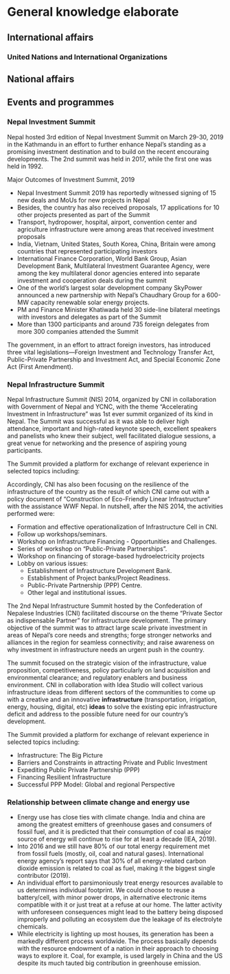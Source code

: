 # General knowledge elaborate

## International affairs

### United Nations and International Organizations

\begin{questions}

\question World conference on Women, 1975

\begin{solution}

The conference was held between 19 June and 2 July 1975 in Mexico City, Mexico. It was the first international conference held by the United Nations to focus solely on women's issues and marked a turning point in policy directives. After this meeting, women were viewed as part of the process to develop and implement policy, rather than recipients of assistance. The conference was one of the events established for International Women's Year and led to the creation of both the United Nations Decade for Women and follow-up conferences to evaluate the progress that had been made in eliminating discrimination against women and their equality. Two documents were adopted from the conference proceedings, the World Plan of Action which had specific targets for nations to implement for women's improvement and the Declaration of Mexico on the Equality of Women and Their Contribution to Development and Peace, which discussed how nations foreign policy actions impacted women. It also led to the establishment of the International Research and Training Institute for the Advancement of Women to track improvements and continuing issues and the United Nations Development Fund for Women to provide funding for developmental programs. The conference marked the first time that the parallel Tribune meeting was successful in submitting input to the official meeting and became a catalyst for women's groups to form throughout the world.

\end{solution}

\question United Nations Commission on Status of Women

\begin{solution}

The Commission on the Status of Women (CSW or UNCSW) is a functional commission of the United Nations Economic and Social Council (ECOSOC), one of the main UN organs within the United Nations. CSW has been described as the UN organ promoting gender equality and the empowerment of women. Every year, representatives of Member States gather at United Nations Headquarters in New York to evaluate progress on gender equality, identify challenges, set global standards and formulate concrete policies to promote gender equality and advancement of women worldwide. In April 2017, ECOSOC elected 13 new members to CSW for a four-year term 2018–2022. One of the new members is Saudi Arabia, which has been criticised for its treatment of women.

The commission was formed on 21 June 1946 and is headquartered in NY, USA.

\end{solution}

\end{questions}

## National affairs

\begin{questions}

\question Describe the 15th plan approach paper:
% \makeemptybox{1.5in} % use this to provide a box in question

\begin{solution}

The 15th plan approach paper is a piece of shit.

\end{solution}

\question Write about BIMSTEC.

\end{questions}

\begin{questions}

\question Discuss about the major impacts on people's lifestyle due to the geographic conditions of Nepal.

% \makeemptybox{1.5in} % use this to provide a box in question
\begin{solution}

Physical geography is the study of natural features and phenomena on the planet's surface and our interactions with them. These features include vegetation, climate, the local water cycle, and land formations. Geography doesn't just determine whether humans can live in a certain area or not, it also determines people's lifestyles, as they adapt to the available food and climate patterns. As humans have migrated across the planet, they have had to adapt to all the changing conditions they were exposed to. At first, particular cultures develop because of the physical landscape. Over time, those cultures exert their own influence on the landscape around them.

Life cannot be the same in arctic regions as in the tropics; nor upon deserts of drifting sand as upon the grassy steppes which afford the natural home for wandering shepherds and their herds; nor upon the seacoast with its fisheries and commerce as among the mountains with their forests and mines. But it is not alone the extreme and unusual manifestations of nature which affect the life of man. So relatively inconspicuous a fact as the presence of a creature adapted to become a beast of burden might enable one people to grow into a triumphant race, contributors to a dominant civilization, and the absence of such a creature might condemn another race to backwardness and final extinction.

Geography, in overall, affects socio-economic lifestyle of people in following ways:

\begin{enumerate}
\item Geographic conditions determine the size of populations.
\item The economic occupations of a people are determined by their geographic environment.
\item Stagnation or progression are conditioned largely by geographic surroundings.
\item Lawlessness is the natural consequence of geographic inaccessibility
\item The form of government is affected by geographic conditions
\item Tastes and social and domestic customs are influenced by geographic conditions: Football is out of place in the tropics, and ice-skating is impossible. Athletic sports are indigenous to cool climates, and are the objects of amazement to inhabitants of torrid regions. The long evenings of the northern winter call into being suitable pastimes.
\item Ethical differences are largely influenced by geographic environment
\item Mythologies and religions are influenced by geographic environment: What the nature-myths of a people shall be depends in part upon what aspects of nature in their neighborhood are most impressive, whether they live by the sea, upon the banks of a great river, among the mountains, in the depths of the forest, or on a plain where the overarching sky with sun and stars chiefly command the gaze. The existing form of earthly power and authority tends to shape man's notion of divine rule.
\item Geographic conditions affect the moods and psychic tendencies of a people: General vital processes, upon which the action of the brain and nervous system depends, affected by conditions of heat, light, and moisture, but the nerves themselves are directly stimulated or depressed. To this cause has been ascribed the fact that the cradles of civilization have been found in dry regions like the Egyptian oasis in the desert, and the plains of Iran and of Central America. Not only does climate affect the permanent tendencies of races, but passing changes of the seasons affect the moods of men. Alternations of the seasons give variety to life and stimulation to the imagination.
\item Routes followed by migration, war and commerce have been marked out by geographic highways, and these have been the great distributers of human populations, customs, and commodities.
\end{enumerate}

\textbf{Land Formation}
Land formation is the physical shape of an area and the several processes that help form that shape. One process that makes a big impact is plate tectonics: the movements of crustal plates on the Earth's surface. These plates are constantly sliding past and colliding into one another. Plate movements can affect the availability of water by disrupting rivers and they disturb land formations that humans have settled on, like an earthquake ravaging a major city. Animals hunted by humans for food can be displaced as well, forcing people to move to another area to survive. Thronging cities are found at points of geographical advantage.

\textbf{Soil}
Soil carries out several functions that profoundly impact human activity. Soil recycles nutrients, regulates water quality, sustains life, and provides structural support for buildings. Without healthy soil, a previously fertile area turns into a desert, making it difficult to sustain vegetation and prevent massive loss of life. Soil doesn't just provide for agriculture, it also helps modern life because it contains minerals. These minerals include ore, which contains metals used for electronics and peat used for heating. People may move temporarily to more fertile areas to provide for their families, especially if they live in poorer countries like Kenya.

\textbf{Water Access}
Water is purified by evaporation into the atmosphere, from where it falls back to land and the oceans through rainfall. All humans need water to survive, and depend on regular rainfall and other sources of clean water for drinking and agriculture. Water is found above, on, and under the ground. People tend to settle near bodies of water such as oceans, rivers, and lakes for easy access to large amounts of water. For example, nearly the entire population of Egypt is concentrated around the delta of the Nile River because the rest of the country is an arid desert.

\textbf{Climate}
Climate is the pattern of variation in temperature, humidity, and pressure over an area for long periods of time. There are several types of climates: tropical with high rainfall and temperatures over 18 degrees Celsius, dry, subtropical with mild winters, continental with cold winters, and polar. People have not only adjusted their clothing and housing based on temperature, but their bodies have also adapted. The Masai people have longer limbs that help them lose body heat in the warm climate of East Africa. Arctic-dwelling Inuit adapted by storing more body fat and increasing metabolic rates.
\end{solution}

\question What is the current status of languages used in Nepal according to Language Commission ?

\begin{solution}

Six new languages have been added to the list of 123 languages spoken in Nepal. These newly discovered one include:

Kanchanpur: Rana Tharu,
Manang: Nar Phu,
Gorkha: Chum (Syaar) and Nubri (Larke),
Dolpa: Poike, and
Mustang: Serake (Seke)

Current Chairman of the Language Commission Dr. Lava Dev Awasthi submitted the annual report to President in her Office at SheetalNiwas. Prior to it, the national census 2068 had enlisted 123 languages as the languages spoken in Nepal. The list then had grouped 68 languages of the Sino-Tibetian family, 48 languages of Indo-European family and one each of Dravidian family (Uraon-Kudukh) and Austroasiatic family (Santhali) and a language with anonymous identity (Kusunda) as in different language families.

There are 19 languages with more than 100,000 speakers. This consists of 95.91\% of the total population. Among other languages spoken by the rest of the population 24 languages like Dura, Kusunda, Tilunga have a small number of speakers which has ultimately led them on the verge of extinction.

Among others at stake are: Pali, Sankskrit and Bhot.

The report blames excessive craze for English, colonial mindset and the illusions generated by the global market substituting the local one for endangering glorious linguistic diversity and multicultural lifestyle of Nepal.

To facilitate its activities the commission has prepared the list of experts of 101 languages.

The Commission has suggested to form a High-Level Linguistic Policy Determination Committee and assign it the task of coordinating and facilitating various activities related to the constitutional and other legal provisions related to language.

\end{solution}

\question What is budget? Describe the weakness of Nepal's budgetary system.

\begin{solution}

National (Government) budget is a document prepared by the government or other political entity presenting its anticipated revenues and proposed spending for coming fincancial year. Nepal's budgeting system is a combination of top-down and bottom-up approach, which brings about a synergy between the national level plans and local level needs; and ensures that the budget fulfills the demands of both the state and the locals.

Normally, the process of budget formulation in Nepal would begin in January and end in July, when the fiscal year starts. However, with the provision of the Constitution of Nepal, 2015, the budget cycle has been moved forward to be presented on the date of 15th Jestha (May 28).

The budget formulation steps can be generalized into four phases:
\begin{enumerate}
\item Preparation
\item Enactment/legislation
\item Execution
\item Auditing
\end{enumerate}

The first step in formulating a budget is forecasting, wherein the sources of revenues and tentative areas of expenditures are identified. The process of forecasting is led by a Resource Committee (RC), which is chaired by the Vice Chairperson of National Planning Commission (NPC), and includes other members from NPC, members from Ministry of Finance (MoF), Central Bank of Nepal and the Financial Comptroller General Office (FCGO). The RC determines the size of budget by analyzing overall economic situation of the country with the help of macro-economic indicators. Once the forecast has been prepared, it is presented to the budget committee comprising of the members of the NPC and the MoF. The committee, after thourough discussion sets the budget ceiling, which limits the budget expenditure based on sectors and availability of resources. The committee also prepares the working guidelines for budget formulation. Thereafter, each of the line ministries is asked to submit their programs and budget estimates (both capital and recurrent) in accordance to the guidelines and sectoral budget ceilings. The line ministries then forward the guideline along with the budget ceiling and priorities to respective departments and agencies functioning under it, either at the district level or at the central level. Based on the guidelines, these agencies prepare the forthcoming year's programs and budget and send it back to the concerned departments. The departments compile the programs and budget of all agencies under them and submit it to the respective line ministries. Some negotiations can take place between Ministries and the departments before it is vetted and consolidated by the Ministers and forwarded to the MoF and NPC for finalization.

Planning -- Devolved programs are financed by the center but fall under the administrative purview of the District Development Committees (DDC), hence the process of budget formulation is different from top-down budgeting. The NPC sends guidelines to DDCs for district level plans and programs. The guideline is passed down to the VDCs and Municipalities, who hold village/town council meetings to discuss and prepare sector-wise development programs and projects. Interest groups such as the consumer committees, NGOs, political leaders, and citizens are included in these discussions. Their plans are then forwarded to the VDC/municipality where it gets accumulated. Once the VDC scrutinizes and gives a green signal to the plan, it moves up to the District Council which re-examines the budget and forwards it to the DDC. The DDC then hold meetings with district offices and finalizes district budget and priorities, which is then sent to the NPC and the Ministries. While this is the process that should be theoretically followed, it is not necessarily fully operated because of absence of popularly elected offcials. As departments are not given a sectoral budget ceiling, they generally do not take expenditure limitations into account; insted they look at project-specific targets as a guide for the budget.

Enactment -- Once the MoF receives the budget from all line ministries, inter-ministerial meetings are held to vet and finalize the national budget. Similarly, the NPC discusses all the programs submitted by the Ministries, and finalized those programs in consideration of the relevancy, budget allocation, and budget handling capacity of the Ministry. Before the budget is presented in the parliament, the parliamentarians are presented with a draft budget document for them to discuss the sector-wise specifics. The comments and queries that arise during the ministry-specific discussions are discussed in detail until the relevant ministry and parliamentarians are satisfied with the clarifications provided to their queries. The budget is presented by the government only after the ministry level budget discussion ends. If the majority agrees with the budget then it is approved and is presented to the national Parliament in the form of a Budget Speech by the Minister of Finance.

Execution -- It is also called the procedure of releasing budget. The process of fund release starts with the approval of the budget by the parliament. Two further steps are required after the parliamentary approval of the budget:

\begin{itemize}
\item Finalization of work programs consistent with the ratified budget for each spending unit by the respective line Ministries and their approval by NPC
\item The formal delgation (through official notification) of authority to spend by the Secretary of Finance to sectoral Ministries and then to project managers.
\end{itemize}

Immediately after completion of the discussion on the underlying principles and policies, the Finance Ministries puts before the parliament the Vote on Account Bills, which authorizes the government to spend a specified amount in advance. The process of releasing budget is as follows:

\begin{enumerate}
\item Whereas up to one-third of the previous year's expenditure was often released under the advance bill past fiscal years, the government can now advance up to one-third of the budget for core projects, two-third or one-sixth for remote projects and one-sixth for regular and other programs. Subsequent release can follow after the Appropriation bill gets of the Head of the State assent. Budget release will be made on monthly basis. In the past, trimester budget release was in practice. However, the Financial Comptroller General Office (FCGO) has maintained the trimester and lump sum system for subsidies (DDC, VDC, Education, health, Public corporation, Companies), controlled budget (Medical care, gratuities and others).
\item For donor-funded projects, budget will be released on a pre-funding (donors have to put deposit to GoN, treasury in advance) and reimbursement basis (applied for loan-financed projects and to some extent for bilateral donor-financed projects depending upon the agreement.)
\item The system of imprest account established under ADB and WB-financed projects have also been maintained under which the project authority can withdraw directly from the said account.
\end{enumerate}

After the approval of the Appropriation bill, MoF will inform the entire sector ministries on the project details of the approved budget, and send the sources book on foreign aided projects and letter of authority for all expenditures to all ministries, FCGO and Auditor General's Offices (AGO). Line ministries also forward such budget details and authority latter for expenditure through their concerned Department/Project Coordinator Offices (PCO) to the district line agencies with copies to the FCGO and each District Treasury Offices (DTO).

\begin{itemize}
\item The Department/PCO prepares the unit/wise program supported by budgetary details both source-wise and items-wise and forward it to the NPC and line agencies. In that process, the central level projects will be approved by the NPC and the district level projects by the ministries concerned.
\item After the approval of the program as maintained in (a) the Department/PCO make available to each unit under it the program and budgetary detail. Then each project unit and PCO submit the monthly release reports along with copies of the approved program and authority letters giving budgetary details to the nearest DTO.
\end{itemize}

The FCGO and DTO play important role in the budget release process. The DTOs process all request and will release the funds requested to respective agency's bank account. DTO releases the fund upon the receipt of the following documents:

\begin{enumerate}
\item Authority letter from the concerned ministry,
\item Release order to DTO by FCGO,
\item Project/program duly approved by NPC and document in the budget,
\item The FCGO release funds on a monthly basis, provided the above mentioned conditions are fulfilled and the budget requests tally with the sources book,
\item DTO release the fund only after receiving the statement of expenditure of the previous month from the requesting agency,
\item DTO is also empowered to release the donor portion budget on a reimbursement basis, if so provisioned in the sources book,
\item In the case of pre-funding arrangement in the sources book, budget is released to the extent of donor contribution available.
\end{enumerate}

Auditing -- The final phase of budget cycle is auditing. This is the overall responsibility of the Auditor General (AG) to prepare the annual report after accomplishing auditing of all government transaction. The AG presents its annual report to GoN, which is later forwarded to parliament for discussion and implementation.

\end{solution}

\question What are different types of budget? What are the needs and importances of government budget ?

\begin{solution}

A budget can be of three types
\begin{itemize}
\item Balanced budget: when government receipts are equal to the government expenditure.
\item Deficit budget: when government expenditure exceeds government receipts. A deficit can be of 3 types: revenue, fiscal and primary deficit. A budget deficit occurs when an individual, business or government budgets more spending than there is revenue available to pay for the spending, over a specific period of time.
\item Surplus: when government receipts exceed expenditure.
\end{itemize}

Need and importance of a government budget
\begin{enumerate}
\item Planned approach to government's activities
\item Integrated approach to fiscal operations
\item Affecting economic activities
\item Instrument of economics policy
\item Index of government's functioning
\item Public accountability
\item Allocation of resources
\item GDP growth
\item Elimination of poverty
\item Reduce inequality in distribution of income
\item Tax and non-tax receipt
\end{enumerate}

\end{solution}

\question What is good governance ?

\begin{solution}

There are various definitions of the term \textit{good governance}. These definitions are based on normative assumptions about how decisions should be made within organizations and the functioning of formal and informal structures for implementing such decisions. The UN Commission on Human Rights identifies transparency, responsibility, accountability, participation, and responsiveness as key attributes of good governance. By linking good governance specifically to human rights and sustainable development, the UN explicitly recognizes that governance issues are global in nature and consequently require more nuanced and integrated approach. 

The Canadian International Development Agency defines good governance as "the exercise of ower by an organization (or government) in an effective, equitable, honest, transparent, and accountable way". This approach to governance focuses on how organizations are directed, controlled and shown to be acting responsibly.

UNDP defined good governance as: Good governance is (the striving for) rule of law, transparency, responsiveness, participation, equity, effectiveness and efficiency, accountability and strategic vision in the exercise of policical, economic and administrative authority.

The UNDP (1997) articulates eight principles of good governance. These principles are:

\begin{enumerate}
\item \textbf{Equality of participation in decision making.} All people, irrespect ve of sex, class, or race should be heard and allowed to participate in deliberations that affect them directly or indirectly. In democratic societies, citizens can participate in various ways, ranging from voting to involvement in acts of civil disobedience. In many instances, participation must be informed and organized through civil society actors who can often leverage resources more successfully. Good governance implies that organizations encourage participation from those who may both benefit or be harmed by any decisions taken. Participation also means that individuals have the rights of freedom of association and expression, and to participate in organized civil society without fear of retribution or the stigma of being labeled unfairly as a "special interest" group.
\item \textbf{Organizations must be responsive to the needs of all stakeholders in a reasonable timeframe.} On one level, this means that organizations must hire, train, and retain employees to achieve optimal response time and high quality outcomes. On a more general level, organizations must ensure that they have the capacity, and in some cases the autonomy, to implement changes to structure and management systems to maximize efficiency.
\item \textbf{Organizations must mediate differences between stakeholders to reach a broad consensus.} Good governance requires that organizations involved in divisive issues like abortion, stem-cell research, human cloning, euthanasisa, etc. enter such debates in the spirit of cooperation and mediation. To achieve this goal, organizations must treat all stakeholders consistently and fairly.
\item \textbf{Organizations must be accountable to the stakeholders they serve.} Good governance requires a broad definition of who such stakeholders may be. Many organizations limit intentionally the list of those they define as valid stakeholders to narrow the scope of decision-making authority, the range of topics addressed, and the nature of the decisions that are made. In general, organizations should be accountable to those affected by the entire range of decisions or actions made and implemented by an organization.
\item \textbf{Organizations must strive for transparency in their decision-making processes so that interested parties can understand the bases of decisions and monitor progress.} Good governance requires that organizations justify decisions made by demonstrating how such decisions respect the precedent from previous decisions.
\item \textbf{Organizations must work within legal frameworks that are crafted in fair ways, enforced impartially, and attuned to human rights issues.} Good governance means that a country’s legal environment should be conducive to development. Investors must feel comfortable that due process will be followed in all countries of interest, and that a wide range of issues including protection of intellectual property, fair application of trade subsidies and sanctions, and a regulated financial marketplace exist. Organizations must also follow the laws of the land and ensure that all decisions made are consistent with such laws.
\item \textbf{Decisionmakers should have a broad and long-term vision on how to better the processes of governance to ensure continued economic and social development.}
\item \textbf{Good governance involves guaranteeing the rights of all individuals to maintain and improve their well-being in an equitable and inclusive manner.} This principle conveys the message that good governance is about stewardship and care and that it involves the highest ethical positioning possible.
\end{enumerate}

Clearly, good governance is more political than technical in nature and emphisizes the primacy of equality and the value of vision, strategic thinking, and planning. Good governance is a tool for making organizations work more effectively in a world where trust is declining in government, industry, science, and other institutions. Good governance is based on democratic values that stimulate administrative reforms that affect a range of organizations.

The World Bank has compiled a list of six dimensions of public-sector governance that are used in an aggregate fashion to measure the quality of governance: voice and accountability, political stability and absence of violence, government effectiveness, regulatory quality, rule of law, and control of corruption. As new global standards of governance emerge, indicators like these can be used to diagnose failures and to suggest solutions to a range of performance and process issues.

Good governance is an ideal that is difficult to achieve. Although it is essential for ensuring national prosperity by increasing acccountability, reliability, and predictability of decision making in governments, corportations, and non-governmental organization. To ensure that good governance prevails, elected representatives, corporative executives and boards of directors, professional bodies, and civil society groups need to become more active in learning about the perils associated with "bad" governance (social inequality, development failures, and corporate scandals) and push for stronger laws and policies that protect the public interest.

Founding concept of good governance for Nepal began with the description of \textit{Ram Rajya}, meaning the ideal state. Vedic norms and values of Nepal were guided by this philosophy. As a model figure in statemanship, Ram, an ancient king of south asia, is famous in eastern society. He is well known for sacrificing his much loved wife addressing the public. Governance comprises the mechanisms, processes and institutions through which all the stakeholders, viz., the state, private sector, civil society and citizens articulate their interests.

Following series of events can be identified to have institutionalized the issue of good governance in Nepal:

\begin{itemize}
\item Before 1950s the developing countries' governments oversaw as their major responsibility the task of promoting peace and security and tax collection. After the second world war the focus shifted on the development management. Likewise, the developed countries showed interest in supporting lesser developed ones.
\item Developed countries offered support indifferenty of the aidee country's diversity and the receiver country could not execute planned development programmes due to variety of socio-economic problems.
\item During 1980 it was acknowledged that donor countries should alter their policies regarding development aid while the receiver country should strieve to resolve socio-economic hurdles.
\item For the purpose of maximum utilization of foreign aid, donor countries prepared an Aid Agenda which included good governance as a criteria for granting the support.
\item It was first defined by World Bank in 1989 which broadened the meaning of governance by incorporating the role and interconnection of three different actors: Government (state actors and institutions), Civil Society (civil alliances and non-governmental organizations) and Private Sector (households and companies).
\item 
\end{itemize}

However, not a single political party, regime or movement has been able to quash the contributing factors of bad governance. For the last six decades, Nepal has become the zenith of corruption that is leading Nepal toward a failed state. Many types of corruption are prevailing in Nepal that range from petty corruption, grand corruption, legal, moral and political corruption to organized crimes, which have become one of the impeding formidable forces in ensuring good governance. In Nepal, bureaucracy or public sectors have suffered most from the rampant corruption. In fiscal year 2015/16, Commission for the Investigation of Abuse of Authority (CIAA) Nepal received a total of 15,126 cases of corruption.  Furthermore, according to corruption perception index, Nepal ranks 131st out of 175 countries in the world. From 2004 to 2016, Nepal’s average rank on corruption index has been 133 out of 175 countries.

\end{solution}

\question What is drug abuse ? What are the effects and consequences of drug abuse ?

\begin{solution}

The substance that affects our mind and organs and damages our body if used in uncontrolled amount is drug. The habit of taking drug regularly is drug abuse or drug addition. Drug abuse and addiction have negative consequences on individuals and society as well. In reality, drug addiction is a complex disease, and quitting it takes more than good intentions or a strong will. Drug abuse is a serious public health problem that affects almost every community and family in some way. Each year drug abuse causes millions of serious illnesses or injuries. Drug abuse also plays a role in many social problems, such as drugged driving, violence, stress, and child abuse. It can lead to homelessness, crime, loss of employment, failure in school, domestic violence, etc.

Generally, drugs are illegal. Some of the drugs used and supplied by the drug users and drug traffickers are herion, smack, cocaine, cannabis, etc. Selling of such substance is illegal subject to criminal offense. Although strict laws are in place for punishing those who are involved in drug trafficking business, several people are involved in it. Below are some of the reasons that make it very difficult to stop drug trafficking:

\begin{enumerate}
\item The traffickers run this business in an organized way.
\item The traffickers use their private means of transportation for supply.
\item They have good link in customs, airport, etc.
\item There is good deal of money in this business.
\item The traffickers have link and wide network with high ranking officials and politicians.
\end{enumerate}

\textbf{Causes of taking drug}

The use and trend of using drugs is increasing rapidly in the world. About 4\% of the world's population use drug of some form. Many adolescents, teenagers and youth easily fall to drug abuse than elders because they are easily motivated by traffickers. The causes of drug taking are:
\begin{enumerate}
\item Due to influence of bad company, they trust their peer groups and under peer pressure, youths start using drugs.
\item Drug traders abuse them for their criminal purpose.
\item Attraction to advertisement and promotional activities that youths are inclined to imitate.
\item Due to lack of peace in family environment.
\item Lack of love and care from family members or related peers (girl/boy friends)
\item Teenagers have high expectations and when they are not fulfilled they feel frustrated and take drugs as resort.
\end{enumerate}

\textbf{Effects of drugs to and individual}
\begin{enumerate}
\item Cannot continue education
\item Failure and setbacks in exams and cannot develop career
\item Loose jobs due to decreased attention to work
\item Possibility of contracting diseases like AIDS, Cancer, etc
\item Suffers from financial crisis
\item Increase in criminal attitude
\end{enumerate}

\textbf{Effects of drugs in a family and society}
\begin{enumerate}
\item Emotional stress in the family
\item Family loses peace and prestige
\item Financial crisis in the family
\item Kids are victimized
\item Squabble and conflict with neighbors
\item Accident, robbery, murder, kidnapping and criminal activities increase in the society
\item Society struggles with economic and infrastructure development
\item Society loses active and creative manpower
\end{enumerate}

\textbf{Solution to the problem of drug abuse}
\begin{enumerate}
\item Strict laws should be made and implemented against drug traffickers.
\item Mass awareness programmes should be conducted to aware general public about the consequences of drug abuse
\item Various social organizations should play an active role in raising awareness against the drug abuse
\item Children and youths should receive proper counselling
\item Children should be raised in a good environment with proper love and care from parents
\item Rehabilitation centres should be provisioned for those seeking institutional support
\item Family and society should develop positive attitude towards those individuals committed to refrain drug use.
\end{enumerate}
\end{solution}

\question What is social conflict? Discuss about the causes and consequences of social conflict in Nepal.

\begin{solution}

A society composed of diverse of individuals and groups. Each individual or group within a society have their unique ethnicity, language, culture and religion and socio-economic background. Similarly, it is hard to find individuals with common pursuit of interests, hobbies, habits and perspective. Therefore, in a ways, diversity itself gives way to conflict. Individuals differing for various interpersonal attributes and socio-cultural background can have a sense of amusement, non-acceptance, dispute/debate and disagreement in simple to moderate manifestation. In extremes of those, feelings of envy and grudge as well as tendency to exploit physical means of harm arises. All these happenings are characteristic of social conflict.

Following factors give rise to social conflict in Nepal

\begin{enumerate}
\item An individual loses trut in other and fails to respect his rights and authorities
\item Unemployment
\item Increase in poverty
\item Economic inequality
\item Indifference to social customs and values
\item Drug abuse and intoxication
\item Lack of social justice
\item Lack of education and awareness
\end{enumerate}

Although there are some \underline{positive} consequences of social conflict, including progression of socio-economic transformation, increase in awareness, improvement of social justice system and occassional enrichment of solidarity, several \underline{negative} consequences of it exit. Some of which are:

\begin{enumerate}
\item Disruption of social peace and order
\item Increase in criminal activities of robbery, murder, kidnapping
\item Encroachment of personal rights and feedom of individuals
\item Social tradition will be replaced by wrong social customs and values
\item Socio-economic development and physical development will be stalled.
\end{enumerate}

Acknowledging that social conflict has a wide reach within multiple socio-economic, religious and political sphere of a community and a nation as a whole, the situation should be resolved creatively rather than forcibly. A peaceful debate and a harmonious mindset with the feeling of tolerance are the pre-requisite for social order setting.
\end{solution}

\question What are the problems in implementing public policy in Nepal ?

\question How can we control the deforestation that might be caused by socio-economic factors ? Explain

\begin{solution}

Deforestation is the clearence of forest or woodland for extracting natural forest product such as timber, firewood, medicinal herbs, or any other form of human or human induced activities that result in loss of forest species. Such activities may include encroaching forest space and overgrazing, etc.

Most of the population of Nepal dwell in rural areas with minimum access to urban infrastructure -- easy transportation, well developed alternative sources of fuel, means of communication and specialized occupation. This means people are excessively reliant on natural unprocessed products derived mainly from forest, for making their living. The 2011 AD forest survey indicated that Nepal has more than 40% of its land area covered with forest, thus highlighting significant interaction of forest ecosystem with people, communities, biodiversity and economy. The relationship is more profound when the context is rural, which most of the Nepal is composed (82.93% according to 2068 BS census).

Still today, people use firewood as major source of fuel for cooking food to handling chores. In a lack of permanent residence building, several families still make thatched homes out of forest timber and tree cuttings. The latter is also fed to cattle as an important part of roughage diet since villages do not have reach to concentrate feed for the animals. Depleting an important reservior of human livelihood maker and animal provider in rural topography of Nepal will only make residents of these areas more vulnerable to economic shocks. When a household is engaged in forest timber accrual and supply as a source of earning, this dependence will lead to economic setbacks and overall lower quality of life during periods of lean supply from forest. Interestingly, the relationship applies conversely also, because regions like inner terai districts of Nepal, with inherently rich forest resources, are found to be progressing very quickly.

An accelerating rate of forest clearence can be controlled by one or more of the following measures:

1. Protection, utilization and benefit sharing scheme should be developed for community managed forest. Community participation in planning and execution of such schemes will make them have the feeling of ownership.
2. Alternative sources of energy should be promoted for fuel.
3. Marginal lands and shrublands should be disallowed for intensive agriculture and livestock grazing.
4. Acknowledging that every 1 hectare of arable land should be accompanied by 3 hectares of forestland, programmes for forest reclaimation and plantation should be intensified.

\end{solution}

\question What are the provisions in Constitution of Nepal, 2072 for activities, rights and duties of Commission for Abuse of Authorities ?

\begin{solution}

\end{solution}

\question What are the major reseasons for deforestation in Nepal ? What are the consequences of it ?

\begin{solution}

Deforestation is occuring in Nepal due to human and natural causes. Forest encroachment, illegal forest clearance, clearance due to waterway entry (river passage), land slide, forest fires, uncontrolled grazing, unchecked extraction of forest floor resources such as stones, pebbles, sand and minerals, lack of public awareness, etc are the major reasons for deforestation in Nepal. Several factors contributing to deforestation can be summarized as below:
\begin{itemize}
\item Excessive utilization of forest resources in physical infrastructure development.
\item Forest protection, conservation and promotion activities are not having impact.
\item Afforestation programmes and forest conservation endevours are not well organized and effective.
\item Very feeble participation of stakeholders in overall development of forest sector.
\end{itemize}

Deforestation in Nepal has wide consequences, some of them are:

\begin{itemize}
\item Most important factor causing large-scale floods is deforestation in Tarai and Siwalik regions. Large-scale deforestation of northern Tarai and Chure range has aggravated flood problems in Tarai. Forest and vegetation obstruct the flow of water and reduces flow speed. Water is absorbed underground, resulting in less runoff and fewer floods. Also, forestland upstream provides a natural buffer for Tarai thus providing more response time. Deforestation has thus left the Tarai people with less reaction time, frequent and intense flooding, filling of agricultural lands with sand, diminishing ground water and high concentration of soluble minerals such as arsenic in tube well water.
\end{itemize}

\end{solution}

\question What is the role of cooperative sector in economic development of Nepal ?

\begin{solution}

Cooperatives were initially established for raising income generating activities of group of peoples of common interest. Individuals organize into a cooperative voluntarily, cooperate for common good, and are righful to the benefits that arise.

\end{solution}

\question What are the current facilities and remunerations in place for public service personnels ?

\begin{solution}

The facilities and remunerations that public service employees receive are the benefits they are authorized to for dedicating their labor, skill and time in providing service on behalf of government. The reward-facilities may be monetary or non-monetary. The civil service act, 2049 and civil service regulations, 2050 provisions following reward and facilities to the employees:

Monetary reward-facilities

\begin{itemize}
\item Monthly salaray and allowance
\item Grade facilites (increment of salary) after serving for a year
\item Payed holiday service
\item Facility of retirement benefits upon phasing out of service
\item In event of heart, kidney and cancer diseases there is provision additional 5 lakhs support
\item Life insurance of upto 1 lakhs
\item Every year 1 month salary amount will be offered as festival benefit to working personnels
\item Retired personnels will receive a retirement benefit amount of 1 month in addition to regural amount every year as festival benefit
\item Saving of salary (10 percente) as provident fund and additional amount equal to the salaray fraction will be paid by government
\item Provision of payment for health treatment -- equalling 12 month salary for gazatted officer, 18 month and 21 months salary for non-gazatted personnels and personnels without level specification, respectively.
\item Two third of the increased salary will be available in retirement pension, in every raise in salary.
\item Family pension or retirement fund payment
\item Family will be granted Rs 150,000 in case the personnel dies while in service
\item For death of civic service personnel member in a family, child care allowance of 5000 for a child each (for 2 children) will be provided.
\item Monetary award in civil service day to awardees.
\item Allowance for uniform and dress
\item Educational fund, family fund and disabled personnel fund facilities
\end{itemize}

Non-monetary reward-facilities

\begin{itemize}
\item Relocation transfer every 2 years, alternating between rural and urban centres
\item If both husband and wife are employed on the same service they will be attempted for transfer to a common district
\item Non-gazatted personnels will most likely be transferred to nearest localities to their home.
\item Leaves of different kinds
\item For foreign residing ambassadors and personnels employed in consular offices, at most 5 years of unpaid leave will be provisioned
\item Employee service protection, service contract protection and employee protection related provisions
\item For advocating professional rights of personnels, freedom for alignment in trade union
\item For punishing a personnel on beaureucratic basis, provison of refarral to the public service commission.
\end{itemize}

\end{solution}

\question What are the recommendations for making public service more attractive in Nepal ?

\begin{solution}
\begin{itemize}
\item Update basic pay and salary features to reflect contemporary status
\item Develop "pay for performance" indicator and implement in all offices
\item Provision special facilities for personnels working in rural areas
\item Update allowance offerings on dressing and uniform
\item Construction of integrated residence facilities for personnels
\item Automate transfer and promotion system in order to make it more transparent and predictive
\item In order to provision personnels filing up vacant positions in public sector, employee recruitment system should be more responsive and expedient, possibly arraning for twice a year recruitment.
\item Improve workplace environment and render it free of unncessasry interferes.
\item Identification and punishment of wrongdoers amongs the recruited personnels in order to improve public image of the service.
\item Upgradation of public service act and regulations to reflect contemporary needs to make service modern and public friendly.
\end{itemize}

Finally, It should be acknowledged that public service personnels are the carriers of social change. Therefore the sector should be strengthened, efficient and progressive. For this to happen several fiancial, including monetory and non-monetory, amendments should be made. Recruitment process should be streamlined and moderninzed to allow easy entrance of competent individuals. It should be ensured that the personnels are efficiently mobilized. Only then, the public service sector can manifest its full potential. This develops both the service sector and its employees and improves the productivity of the service.

\end{solution}

\question What is devolution ?

\begin{solution}

Devolution is defined as the transfer of power from higher to lower units of any system. In its broad form devolution resembles decentralization, but is often regarded as being more complete and permanent than decentralization. Most frequently, devolution is used with reference to the transfer of responsibilities and authority from central to subnational (or regional to local) levels of government. The World Bank distinguishes between deconcentration, delegation, and devolution as three distinct modes of administrative decentralization of the redistribution of authority, responsibility, and financial resources for providing public services. The three types are differntiated according to the degree of transfer, with decentralization being the weakest form and delegation coming next. 

Hence, devolution is regarded as the strongest mode of decentralization in the sense that powers are devolved to political entities with a separate corporate status, such as local or regional governments. That is why devolution is also referred to as political decentralization. 

Motivations for devolution in that sense include the perception that devolved governments are best placed to develop and implement policies that exploit endogenous local or regional capabilities and are, hence, an appropriate reaction to increased competition between regions in a globalized economy.

To qualify as a devolved system, the subnational levels of government should be legally established as institutions that exercise power within clearly recognizable geographical boundaries. Other criteria include democratic institutions such as popular elections and the existents of assemblies.

Nepalese context ???

\end{solution}

\question What is E-governance ?

\begin{solution}

E-governance (electronic government) refers to the impact of information and communication technologies, particularly the Internet, on the values, processes, and outcomes of public bureaucracies.

Government-to-government interactions are concerned with the use of technologies to enhance the internal efficiency of public bureaucracies, through, for example, the automation of routine tasks and the rapid sharing of information between departments and agencies. Government-to-business interactions typically involve the use of the Internet to reduce the costs to government of buying and selling goods and services from firms. Government-to-citizen interactions involve using the Internet to provide public services and transactions online, and to improve the design and delivery of services by incorporating rapid electronic feedback mechanisms, such as instant polls, Web surveys, and e-mail.

Use of information and communication technology (ICT) in government first expanded during the 1950s and 1960s, the heyday of ideas of scientific administration. However, e-government as it is most commonly understood today emerged as an agenda for general reform of the public sectors of liberal democratic political systems during the early 1990s. U.S. President Bill Clinton's administration led the way with the 1993 National Performance Review of the federal bureaucracy.

The 2018 E-Government Development Index places Nepal in the 117th position among 193 countries. Although Nepal is said to be the first country to bring 3G in the south Asian region, it is still at crawling stage with regard to expansion compared to the rapid progress made by other asian countries.

The ubiquity of computer networks offers the potential to increase political participation and reshape the state into an open, interactive, network form, as an alternative to both traditional, hierarchical, bureaucratic organizations and more recent, marketlike forms of service delivery based on the contracting out of public-sector activities (usually termed the new public management). Government becomes a learning organization, able to respond to the needs of citizens, who are in turn able to influence public bureaucracies by rapid, aggregative feedback mecha- nisms such as e-mail, online discussion forums, and interactive Web sites.

Alternatively, e-government does not necessarily require greater public involvement in shaping how services are delivered, but instead, indirectly benefits citizens through the efficiency gains and cost savings produced by the reduction of internal organizational friction, chiefly via the automation of routine tasks. It joins and coordinates the activities of previously disparate government departments and services.

The critics of e-government suggest that changes are limited to a managerial agenda of service delivery more consistent with the new public management and that the opportunities offered by the Internet for invigorating democracy and citizenship might be missed.

\textbf{Status of e-Governance in Nepal}

e-Governance in Nepal has steadily evolved from computerization of Government Departments to initiatives that encapsulate the finer points of Governance, such as citizen centricity, service orientation and transparency. Lessons from previous e-Governance initiatives have played an important role in shaping the progressive e-Governance strategy of the country. Due cognizance has been taken of the notion that to speed up e-Governance implementation across the various arms of Government at National and Local levels, a programme approach needs to be adopted, guided by common vision and strategy. This approach has the potential of enabling huge savings in costs through sharing of core and support infrastructure, enabling interoperability through standards, and of presenting a seamless view of Government to citizens.

e-Governance Master Plan (e-GMP) takes a holistic view of e-Governance initiatives across the country, integrating them into a collective vision, a shared cause. Around this idea, a massive countrywide infrastructure reaching down to the remotest of villages is evolving, and large-scale digitization of records is taking place to enable easy, reliable access over the internet. The ultimate objective is to bring public services closer home to citizens, as articulated in the Vision Statement of eGMP.

"Make all Government services accessible to the common man in his locality, through common service delivery outlets, and ensure efficiency, transparency, and reliability of such services at affordable costs to realise the basic needs of the common man"

In an effort to improve e-governance, there are following institutional and policy arrangements in place in Nepal:

\begin{enumerate}
\item Department of Infromation Technology (DoIT)
  \begin{itemize}
  \item Established in 2013, under ministry of communication and information technology.
  \item Focuses on implementing e-governance and covers IT related laws and policies, Banepa IT park.
  \end{itemize}
\item Nepal IT center: Also working as GIDC of government agencies, with DR site in Hetauda
\item Controller of Certification (OCC): Formed to authorize to legalize digital signatures
\item National IT coordination council: Formed under chairmanship of Prime minister
\item Electronic transaction act, 2006
\item e-Governance master plan (eGMP), 2007
\item ICT Development Project (2008-2014). The project promised of:
\begin{itemize}
\item Rural e-community (wireless broadband, tele-centers)
\item Government network (GIDC, Groupware)
\item eGov Application (GEA, NID, PSC recruitment MS, Land record MS, VRS and Driving licence)
\item HR development (Awareness, training)
\end{itemize}
\item IT policy, 2067 (2010)
\item 10 year master plan (2011): initiated by NTA taking into account telecom acts
\item iCT in education master plan, 2013-17
\item IT Umbrella Act, 2014
\item National IT Roadmap (2015)
\item eGMP-2 (2015)
\item Broadband policy, 2071
\item ICT policy, 2072
\end{enumerate}

Despite its immense potential in achieving sustainable growth, objectivity and improved governance, and responsive service delivery, Nepal has been lagging to eliminate information poverty and keep pace with global digital revolution. Only 21 percent of the total population of Nepal has access to the internet. Digital transformation demands involvement of diverse stakeholders to meet specific socio-economic priorities.

source: \url{https://www.undp.org/content/dam/nepal/docs/2018_undpnepal/UNDP_NP-Tech4SDGs-NageshBadu.pdf}; The kathmandu post and other.
\end{solution}

\question Explain the role of tourism sector in the economic development of Nepal.

\begin{solution}
Tourism is one of the highly potential sectors for economic development of Nepal as it expands the opportunities for employment, income generation through indirect involvement and direct earning of the foreign currency.

The home country to 8 of the world's top 10 highest peaks, birthplace of the Gautam Buddha and a center of faith for large swathe of hindu piligrims around the world, Nepal, also hosts numerous culturally rich societies as well as world heritage sites.

According to World Travel and Tourism Council (WTTC) annual report in 2018, travel and tourism is one of the world's booming industries, generating approximately 8.8 trillion USD annually. Over 600 million international tourists visit different parts of the world every year.

According to Lonley Planet, Kathmandu is the 5th top travel destination in the world for the year 2019. Recent years have seen positive signs of progressing tourism industry with the increase in inflow of foreign tourists after the devastating 2015 Earthquake. According to economic survey, 2018/19, the number of tourists arrivals in 2018 (not counting tourists who arrived by land) was 1173072, which is 25% more than 2017. The tourism industry brought in foreign currency equivalent to 76.09 billion NRS in the FY 2017/18.

In 2018, the number of registered travel agencies reached 3508 and trekking agencies 2649. Government has formulated policies and allocated a budget of Rs 2.68 billion for the FY 2019/20 to support tourism sector in developing infrastructure and encouragin environment-friendly tourism activities. Rs 15.85 billion has been allocated for aviation sector improvement in the same year. Unfortunately worldwide spreading of COVID-19 pandemic, which reinstated nationwide lockdowns and tightened travel restrictions, caused government to retract its plans for launching a Visit Nepal 2020 campaign.

\end{solution}

\question What do you mean by periodic plan ? What are the major strategies adopted by the ongoing periodic plan (2073/74-2075-76) ?

\question What do you mean by environment management ? Describe the interrelationship between environment management and sustainable development.

\begin{solution}

Environment management is concerned with the description and monitoring of environmental changes, with predicting future changes and with attempts to maximise human benefit and to minimise environmental degradation due to human activities. Environmental managers are a diverse group of people including academics, policy-makers, non-governmental organisation (NGO) workers, company employees, civil servants and a wide range of individuals or groups who make decisions about the use of natural resources (such as fishers, farmers and pastoralists). Yet, characteristically, environmental management is about decision-making -- and it is especially concerned with the process of decision-making in relation to the use of natural resources, the pollution of habitats and the modification of ecosystems. Fundamentally, then, environmental management is a political activity because those decisions - about resources, pollution and ecosystems - are never neutral or objective.

Rural parts of Nepal (home to 81.75\% population) are traumatized by the poor geographical terrain wherein majority of household are reliant on forest (constitute 44.74\% of total area), biodiversity and natural watershed resources -- to the extent that these resources are already seeing a peril. The environment here is subject to the stresses and strains of deforestation, lossof top soil, misuse of pesticides or insecticides, soil contamination, a decrease in productivity, watershed disruption, a shortage of resources, landslides, flooding and indoor pollution. The general environmental problems in urban cities and municipalities are air and water pollution, unmanaged solid waste, the lack of land-use planning, inefficient urban infrastructure, a conglomeration of manufacturing establishments, resource shortages, over-crowding and loss of vegetation.

Currently there are 5,646 industries in operation in Nepal (Registered at DoI 2013/14), composed of agriculture and forestry, energy, manufacturing, service, construction, mining and tourism sectors. Capital wise, there are 686 large, 1330 medium and 3630 small industries.

Thus, in this context with need of rapid economic development through extensive resource mobilization, amidst the pushbacks from changing global climate, environment management and its conceptual ties with sustainability at the core, holds much greater importance. The human and infrastructure losses due to the earthquake of April 25, 2015 have become a great threat and challenge for environmental management in the present scenario of our country. Some interventions are already in place. Those constitute:

\begin{itemize}
\item Constitution of Nepal, 2015; Article 30: Right to Clean Environment
\item SDG Goal, 2030
\item Environment Protection Act, 1997: The main thrusts of the Act and the Regulation are pollution control and environment assessment (EA). Regarding environmental pollution prevention and control, a pollution control permit system is conceived in the regulation. Detailed procedural approaches including environmental standards are identified by MOEP and executed through concerned line agencies. EA, the other environmental tool, is categorized into two parts: initial environmental examination (IEE) and environmental impact assessment (EIA). Development projects under the scope of IEE will be cleared by the concerned line agency, whereas MOEP will concentrate on the EIA category projects. Here again, monitoring of the EA-granted projects by MOEP has to be carried out by the concerned line agencies. Similarly, a provision of a revolving fund for pollution control, environment and heritage conservation, awareness creation, research and award business exists in the regulation. In addition to these, a compensation claim of damage due to environmental pollution caused by any sources could create controversies because of its vagueness and complaint handling procedures.
\item Nepal has adopted the notion of green development to minimise stress on environment and to mitigate the impacts on climate change. National policy has stressed environment and climate change. It has mainly focussed on strengthening and updating environmental policy, existing laws, rules and mechanisms. It also focuses on enhancing institutional capacities.
\item ISO 9001 Quality Management System: more than 600 companies registered
\item ISO 14001 Environmental Management System: more than 30 companies registered
\item ISO 14006
\item Status and Assessment of EMS Implemented Industries of Kathmandu Valley, MoI, 2009 
\item Environment Sector Programme Support (ESPS) 2000
\end{itemize}

\end{solution}

\question What is the role of public, private and community institutions in environment management ?

\begin{solution}
The act of describing, monitoring, predicting changes and maximizing human benefits from natural resources by maintaining a balance in their use and conservation without negatively affecting their quality and availability for future generations is called environment management. The role of public, private and community institutions in environment mangement is highlighted below:

\textbf{Public sector}

\begin{enumerate}
\item Forest, watershed, ponds and water reservoir conservation
\item Reducing negative impacts of climate change and introduction of green development concept
\item Mandatory provisioning of environmental impact assessment in development and construction projects
\item Air pollution, water pollution, sound pollution, soil pollution, food pollution and industrial pollution control and setting threshold in place for keeping them on check
\end{enumerate}

\textbf{Private sector}

\begin{enumerate}
\item Respecting and implementing plans, policies and laws-bylaws set forth by government
\item Proper management of industrial and manufacturing wastes
\item Public construction projects should be environment friendly
\item Bearing of social responsibility
\end{enumerate}

\textbf{Community sector}
\begin{enumerate}
\item Emphasis on organic farming and synthetic chemical-free fertilizer management in farming
\item Increase awareness on sanitization and proper waste disposal in society
\item Increase role in deforestation control
\item Lauch campaign on waste management and develop community level infrastructure such as public toilet and waste treatment unit for the activity
\end{enumerate}

\end{solution}

\question (Long answer type) Briefly analyse the existing situation of poverty in Nepal. Also mention the measures to be taken for poverty reduction in future.

\begin{solution}

Poverty alleviation

The state of economic and social backwardness is called the poverty. A set of economic and humanitarian measures, strategies and activities intended to permanently lift people out of poverty is known as poverty alleviation/reduction. There are policy, legal and institutional efforts being made in Nepal to reduce poverty.

The consitution of advocates and the sustainable development goals have highlighted social security and justice for people of all gender, regions while lending special emphasis to economically backwarded group of people in the society. Several programmes launched in the past two decades attempted to address the issue of poverty reduction and since the 10th five year plan, the issue was tackled systematically. Povery was categorized in three dimensions -- income poverty, human poverty and social deprivation. Currently more than 50 programmes aimed at lifting poor of their status are launched. In order to ensure that such programmes recognize true poverty stricken households and provide require interventions, a task of poor household identification and issuance of identity card to those has been on-going. Consequently, Nepal has made a significant progress in addressing poverty and improving human development index (HDI). Still, currently 18.7% of the population lie below poverty line and 28.6% of population is poor according to multidimentional poverty index (2018/19). This means we are still far from being established as a affluent nation.

Sustainable development goals envisages, all multi-dimensional indicators of poverty addressed, which includes increament of per capita income and reduced economic inequality among classes of people of different geographical locations, gender and social sectors and reformed national efforts towards this end in future. Similary, efforts of public, private and community and NGO, INGO, including development stakeholders need to be concerted and streamlined with strong cooperation for poverty reduction.

The 15th plan foresees a reduced absolute poverty rate to 11% and multidimensional poverty indicator to 13% by the end of planning period. Likewise it approaches for significant improvement of economic inequality between different income group of people.

Apart from strategic and working course of action set forth by government for current planning period, a general framework of measures for poverty alleviation are given below:

\begin{itemize}
\item Income generation is the major safeguard against poverty, henceforth activities promoting employment and skill development should be promoted
\item The distribution of poor households -- location, size and status should be recorded and database updated regularly
\item Identity card should be distributed among the identified households in order to facilitate easy launching of programmes to the target group.
\item Policy amendments with allowance package for truly poor individuals should be made
\item Programmes and projects aimed at skill enrichment of different sectors of people should be launced based on priority
\item Settlement plans for refugees should ensure their upliftment
\item Street children, disabled and elder citizen should be granted special support
\item Equal opportunity for employment to all classes of citizens
\item Government should aim for improving livelihoods of the poor through their self-reliance
\item Promote activities that increase self-employment. For this, agriculture commercialization and diversification should be done at policy level and supply of fertilizer, improved seeds and chemicals should be assured.
\item Investment environment should be improved for increased investment in agriculture, manufacturing, trade, tourism, health and education.
\item Fostering of inter-agency cooperation between government organizations in the fight against poverty.
\end{itemize}

A state of poverty reflects weak privilage for a nation and its citizens. It also means that the economy is underdeveloped and unhealthy for modern infrastructure attainment. Thus a targeted approach, that identifies and arranges basic facilities for the poor so as to enable them uplift their livelihood through skill generation and income generation enterprise is the current necessity in nationwide fight against poverty.

\end{solution}

\question Mention the problems for achieving good governance in Nepal.

\question What do you mean by rule of law ? Explain.

\question What is the meaning of reservation ? Why is it necessary in government services ? Mention.

Recent census of 2011 has categorized 125 caste as well as ethnic communities in Nepal out of 26.5 million population. Over 92 spoken languages and more than 10 religions are identified in the country, although Nepali language and hindu religion characterize the largest fraction of the population. Social exclusion is known to be one of the main setbacks for inclusive democracy to prosper.

Women cut across all categories irrespective of caste, ethnicity, individuals with disabilities, or children. Six categories, based on sex, caste, ethnicity, religion, religious and physical condition, have been listed as excluded groups.

Excluded groups confront different sets of developmental challenges that more or less relate to securing basic rights to living a quality life. Marginalization from mainstream development, discrimination, under-representation in politics and beureaucracy and lack of competent power are some of the major problems.

Measures are being institutionalized to secure for these groups the active participation in social, economic and political development with Nepal's endorsement of international human development agendas. One of those indlude the ratification of treaty on Ellimination of all Forms of Discrimination Against Women which came into effect on Sept 1981. Over the years pacts like the Indian Poona Pact, have created an obligation on the government to protect minority rights. Recent policy reforms target promotion of equality, participatory development, social security, positive discrimination, reservation on beureaucracy, gender budgeting and targeted program.

Constitution of Nepal, 2072 defines Nepal as a multi ethnic, multi linguistic and multi religious country, and home to people of diverse races, religions, castes, socio economic conditions and languages. It has done fair justice to those holding small numbers in terms of population by ensuring their representation in all institutions of the country. It is said that a country’s diversity should be reflected in every sector, only then can its diversity or heterogeneity be preserved. Minority rights serve as a basis for their representation in diverse sectors of the society. 

- As per Article 42 of the constitution, socially backward women, Dalit, indigenous people, indigenous nationalities, Madhesi, Tharu, minorities, persons with disabilities, marginalised communities, Muslims, backward classes, gender and sexual minorities, youths, farmers, labourers, the oppressed and citizens of backward regions and indigent Khas Arya qualify for reservation in government jobs.

- The second amendment of Civil Service Act, 1993 in order to increase participation in civil service through introduced reservation system, has allocated (pursuant to Chapter 3, Subsection 7, Clause 1 and 2)) 45% of the total posts to fulfilled by open competition to be set aside by having separate competition between the following candidates only (by considering the percentage into cent percent):

  - Women: 33%
  - Adiwasi/Janjati: 27%
  - Dalit: 9%
  - Disabled: 5%
  - Backward area: 4% (Comprising Accham, Kalikot, Jajarkot, Jumla, Dolpa, Bajhang, Bajura, Mugu and Humla districts only)
  
The act also has made an arrangement for reviewing the impact of the above provision in a period of ten years. Moreover, the act has fixed 40 years as the age bar for women candidates to enter in the civil service, whereas the same is set to 35 years for men. Besides that individuals recruited through the reservation may be eligible for promotion only one year after working on a post.

- Government initiated a project named Governance reform program 2001-2005. One of the responsibilities of this program was to explore the level of marginalization and to suggest corrective measures for the government. The project report, for the first time in Nepal, proposed quota reservation for marginalized people in Nepal.

Through inclusivity and affirmative action, representation of the most deprived community is ensured. However, there have been criticisms that mishandling of privilage may tarnish merit based system in civil service. Again, it can be misused by those in charge of power in the deprived community itself. Here however is an opportunity for us to set an worldly example if the reforms are to avail themselves in a decade or so, but undoubtedly till then implementation of this democratic constitution remains the key challenge.

\question Although Nepal is an agricultural country, what are the reasons for decreasing productivity of arable land in recent years.

\begin{solution}

Some of the reasons for decreasing productivity of arable land in recent years in Nepal are:

\begin{itemize}
\item Recent years have seen depletion of soil fertility. Besides leach and runoff of major nutrients, intensification of mono-cropping, mainly that of cereals, has accelerated exhaustion of these essential supplies. Likewise, farmers have not been, since early farming days, supplementing the land with micronutrient fertilizers. It should be noted that micronutrient deficiencies can have serious limitting effects in yield.
\item Haphazard use of chemical fertilizers have resulted in acidity and salinity build-up in soil. The crops exhibit symptoms of toxicity when growth therein. Trace to almost null measures of soil amendment adds to this problematic scenario.
\item Excessive reliance on seasonal rain has turned to become counterproductive. Monsoon streams and water bodies have not been able to fend for agricultural water needs. In some instances they have even dried down in recent years, mainly due to changing seasonal patterns and climate extremes.
\item In recent years, size of land holding have decreased. This means that in average a farmer own less area of land than what he used to crop previously, currently 0.5 ha per household. This is in comparison to more advanced nations, less by ten to hundreds of order magnitude. This has a rippling effect. Today farmers are practicing farming only as a side gig as well as being less willing to invest in technology introduction. This translates into lesser input consumption and ultimately to lower yield. At the same time transition from traditional practices of diverse cropping to mono-cropping leads to a greater loss in diversity and deprivation from essential ecosystem services of natural environment. For example, natural enemies of insects are indiscriminately being eradicated while trying to turn the wheels against insect-pests. 
\item While most development plans give high priority to agriculture - which contributes 30 percent to GDP - government investment in the Ministry of Agricultural Development (MOAD) - has declined from 3.7 percent of all government spending 10 years ago to around 3.0 during recent years. Meanwhile, overall government spending has doubled since 2006.

\end{itemize}
\end{solution}

\question What is climate change ? What are the negative impacts or such impacts possible due climate change in Nepal ? Mention.

\begin{solution}

Climate is usually defined as the "average weather" in a place. It includes patterns of temperature, precipitation (rainfall or snow), humidity, wind and seasons. Climate patterns play fundamental role in shaping natural ecosystems, and the human economies and culture that depend on them.

The planet's climate has been constantly changing over geological time. The global temperature today is about 15 $^\circ C$, though geological evidence suggests it has been much higher and lower in the past. However, in light of the global temperature records, scientists today are concerned that the natural fluctuation, or variability, is being overtaken by a rapid human-induced warming that has serious implications for the stability of the planet's climate. For example, notable events including drought and heat waves in Russia in 2010, drought in China in 2012, and droughts in the US in 2011 and 2012, have all had a major impact on agricultural production in these areas.

Climate change is a change in the state of the climate that can be identified (e.g., by using statistical tests) by changes in the mean or the variability of climate properties and that persists for an extended period, typically decades or longer. Climate change may be due to natural internal processes or external forces or due to persistent anthropogenic changes in the composition of the atmosphere or in land use by factors such as biotic processes, variations in solar radiation received by Earth, plate tectonics, and volcanic eruptions. Certain human activities have been identified as primary causes of ongoing climate changes, often referred to as global warming.

Observations of temperature have shown that 10 of the warmest 11 years have occurred since 2001. Coupled with these changes is the decrease in the number of frost days by 10\% in the eastern half of the US and an increase in the length of the growing season by over 10 days.

Trends in precipitation are more difficult to assess; however, overall precipitation amounts and heavy precipitation events have increased in most regions of the world; while occurances of drought has been increasing, particularly since 1970 (IPCC, 2007). 

\textbf{Impacts of climate change for human society}

\begin{itemize}
\item Melting glaciers, early snowmelt, and severe droughts will cause dramatic water shortages and increase the risk of wildfires in the American West.
\item Rising seas levels will lead to coastal flooding on the Eastern Seaboard, especially in Florida, and in other areas such as the Gulf of Mexico. 
\item Forests, farms and cities will face troublesome new pests, heat waves, heavy downpours, and increased flooding. All those factors will damage or destroy ecosystems which human excessively rely on -- Agriculture and fisheries.
\item Disruption of habitats such as coral reefs and alpine meadows could drive many plant and animal species to extinction.
\item Allergies, asthma, and infectious disease outbreaks will become more common due to increased growth of pollen-producing ragweed, higher levels of air pollution, and the spread of conditions favorable to pathogens and mosquitoes.
\end{itemize}

Examples of observed climatic changes

\begin{itemize}
\item During the past 50 years there has been an increase in $CO_2$ concentration from 325 to 390 ppm with a projection of further increases to nearly 500 ppm by the middle of the twenty-first century (IPCC, 2007).
\item During the twentieth century, global average air temperatures increased by approximately 0.74 $^\circ C$ (0.56–0.92 $^\circ C$) (IPCC, 2007a) with projections of further increases in surface air temperatures of between 1.1 and 2.9 $^\circ C$ by 2100 under emission scenarios, which have adopted aggressive methods to reduce $CO_2$ emissions, and by up to 2.0–5.4 $^\circ C$ under scenarios with higher emission rates. 
\item Winter temperatures have increased more rapidly than summer temperatures, and night time minimum temperatures have warmed more than daytime maximums. Across the US (and elsewhere), record high temperatures are three times higher than the number of record cold events.
\item Decrease in snow cover and sea ice extent and the retreat of mountain glaciers in the latter half of the 20th century.
\item Rise in global average sea level and the increase in ocean water temperatures. Between 1900 and 2016, the sea level rose by 16–21 cm (6.3–8.3 in). The accelerated decrease in coastal areas is attributed mostly to human induced global warming.
\item Likely increase in average precipitation over the middle and high latitues of the northern hemisphere, and over tropical land areas.
\item Increase in frequency and intensity of extreme precipitation events in some regions of the world.
\end{itemize}

Examples of observed physical and ecological changes

\begin{itemize}
\item Thawing permafrost
\item Lengthening of the growing season in middle and high latitudes
\item Pole-ward and upward shift of plant and animal ranges
\item Decline of some plant and animal species
\item Earlier flowering of trees
\item Earlier and frequent emergence of insects-pests
\item Disruption of seasonal pattern of migratory birds and egg laying animals.
\end{itemize}

Source: Encyclopedia of Agriculture and Food Systems

\end{solution}

\question What is green house effect ? Mention its implications of green house gases in global warming.

\begin{solution}

The earth's climate is warming as a consequence of the accumulation of greenhouse gases in the atmosphere. Warming of the atmosphere is actually happerning because the atmosphere is continuing to trap the heat that radiates from the earth and traps it between the earth and space.

The most important greenhouse gases contributing to this warming are carbon Water vapor, dioxide ($CO_2$), methane ($CH_4$), and nitrous oxide ($N2O$). Although these gases are present in the atmosphere naturally, human activity has been responsible for a rapid increase in their concentration over the past century. Greenhouse gases are released by a variety of processes, the most important of which is fossil fuel consumption, which currently adds more than 9 billion tons of $CO_2-C$ to the atmosphere each year.

Chlorofluorocarbons (CFCs), which are basically synthetic compounds that are created in the industrial setting, also play a part in green house conditioning. They are usually what plays a part in depletion of the ozone layer. The more the ozone layer is depleted, the hotter our earth will get.

Globally, IPCC (2007d) estimates that 69\% of the GHGs originate from energy consumption, whereas 14\% arise from food production and 17\% from deforestation. Meanwhile, energy use, food use, and land use change, and thus emissions generally expand with incomes and population. In fact, historical emission data show that global GHG emissions and concentrations have been increasing at an increasing rate.

Agriculture too is a major source of the greenhouse emissions. Practices such as deforestation, cattle feedlots, and fertilizer used currently account for approximately 25\% of greenhouse gas emissions. When broken down in total, this amounts to 14\% of carbon dioxide emissions, 48\% of methane, and 52\% of nitrous oxide emissions.

\end{solution}

\question Write about the "Chepang" ethnic group.

\begin{solution}

Chepangs are an indigenous Tibeto-Burman group of people from the south-central region of Nepal. Over the past two or three generations, the Chepang have begun to slowly shift from a semi-nomadic (slash-and-burn) lifestyle to a more settled way of life, relying increasingly upon the production of permanent fields of maize, millet and bananas. The severe topography, however, has made permanent farming difficult (and usually insufficient), and the forest has remained an important (although decreasingly so) source of food for the Chepang. Historically, the collection of wild yams and tubers, fish caught from nearby rivers, bats and wild birds, and periodically wild deer hunted from nearby forests, have supplemented their need for carbohydrates and protein. With increasing populations, lack of arable land and few irrigation options, malnutrition has been a historic problem for the Chepang despite forest supplements. 

The Chepang have often been characterized as the poorest of Nepal's poor.
According to the recent Nepal Living Standard Survey, almost 90 percent of Chepangs live below the poverty line, earning around 6,000 Nepali rupees per capita annually. Forced teenage pregnancies are common among this community members. Chepang men and women are basically egalitarian and no social ranking exists as it does in caste Nepalese society. Many Chepang cannot read and write due to a lack of education beyond elementary school, and this illiteracy stands in contrast to the great gains Nepal has been making in reducing illiteracy. According to the 2001 Nepal Census, there are 52,237 Chepang in the country, of which 67.63\% were Hindu, 23.38\% were Buddhists, 7.74\% were Christians, and 1.25\% others. They are mostly located in Dhading District, Chitwan District, Gorkha District, Makwanpur District, and Tanahu District.

The Chepangs themselves follow Animism, although they are strongly influenced by both Hinduism and Buddhism, which came from the Tamangs just north of them. They observe all the Hindu festivals of Dashain, Tihar and Sakrantis besides their own tribal festival Nwagi or Chhonam, which is performed on a Tuesday during third week of Bhadra (some day in August and September). Chhonam is the auspicious day for eating a new crop. Before the celebration of this festival, eating certain agricultural products is prohibited.

In the 5th National Gathering of Chepang, 2004, it was stated they practiced Prakriti (Nature), with ancestor worship as most important. They worship many deities including Bhumi, Aita Bare, Gaidu, Namrung etc. (earth deity) etc. They also observe other different festivals like, Maghe Sakranti, Saune Sakranti, Dashain, Tihar.

The language is also known as Chepang but is called Chyo-bang by the people themselves. These people are also called "Praja" meaning "political subjects". The people speak 3 different dialects of this Tibeto-Burman language that is closely related to Raute and Raji, two undocumented languages spoken in western Nepal.

Chepang language is one of the few languages which uses a duodecimal (base 12) counting system rather than the decimal (base 10). 

Over the last decade, there has been increasing awareness among Nepalis regarding the plight of the Chepang people. Simultaneously, there has also been an rise in the number of NGOs working to support and uplift the livelihoods of Chepang communities.


source: \url{https://kathmandupost.com/miscellaneous/2016/01/02/the-chepang-people-of-chitwan-and-their-conversion-to-christianity}; \url{https://en.wikipedia.org/wiki/Chepang_people}
\end{solution}

\question What provisions and guidelines have Forest act, 2049 set for utilization and management of forest in Nepal? Mention.

\begin{solution}

The Forest Act, 1992, defines national forest, state-managed forest, protected forest, community forest, leasehold forest, religious forest and private forest as well as ownership of different types of forest, and their management. The Act encourages people to own and to use forest, rather than depend on national or state-owned forest. The Forest Regulation, 1994, fixes users' price rates for timber, fuel-wood, medicinal plants and herbs, flowers and furs, fruits and seeds, bark, logs, and allied forest products. Likewise, charges for animal and cattle grazingare also fixed by the regulation.

Similarly, separate regulations for national parks such as the Royal Chitwan National Park and Royal Bardia National Park make it possible to charge different fees for entrance and recreational activities such as safari, hunting game species and fishing. Another milestone in the forestry sector is the Buffer Zone Management Regulation, 1995, which aims to harmonize relation between national parks and the people around those parks. This regulation also encourages the communities around parks to form users' groups so that they can mange and use the buffer zone resources.

\end{solution}

\question Write short notes on:

\begin{enumerate}[label=(\roman*)]
\item Ethnic groups of Nepal
\item Biodiversity
\end{enumerate}

\question What are the measures that should be taken to conserve forest resources in Nepal ?

\question Write in brief about the Lhosar festival celebrated in Nepal.

\question According to Army Act, 2063 what are the punishment provisioned through Court Marshall ?

\begin{solution}
According to the Army Act, 2063 (Chapter-11; Section (dafa) 101), 

1. Following penalties may be imposed by court marshall:

\begin{itemize}
\item Life imprisonment along with confiscation of entire property,
\item Confiscation of his or her entire share of ancestral property,
\item Imprisonment of upto Fourteen years,
\item Removing from service without prejudicing eligibility for any governmental service in the future, or dismissing with ineligibility for any governmental service in the future,
\item Demotion to a lower rank,
\item Freezing of promotion for Five years,
\item Deduction of salary and allowances for Three months in case the offence has been committed in the course of military action,
\item Freezing of salary and allowances until the recovery of compensation,
\item Freezing of salary increments for a period not  exceeding Two years,
\item Warning (Nasihat).
\end{itemize}

2. The following penalties shall be imposed for the following offences:

\begin{enumerate}
  \item Life imprisonment along with confiscation of entire property for the commission of offences as referred to in Section 38, 39 or Clause (a) of Sub-section (1) of Section 42.
  \item A maximum Fourteen years of imprisonment shall be imposed for the commission of the following offences:
  \begin{enumerate}
    \item Offences provided in Section 40,
    \item Offences provided in Section 41 and Clause (a) of Section 45 during a military operations,
    \item Offences provided in Section 43 or 46 if committed intentionally,
    \item Offences provided in Clause (a) or (b) of Section 44 committed against a person while discharging his/her duties during a military operation,
    \item Offences provided in Section 47.
  \end{enumerate}
  \item A maximum Ten years of imprisonment shall be imposed for the commission of the following offences:
  \begin{enumerate}
    \item Offences provided in Clauses (a) or (b) of Section 44 committed against a person not during the military operation,
    \item Offences provided in Section 48, 49 or 50, (3) Offences provided in Clause (a) of Section 51 or Clause (a) of Section 52.
  \end{enumerate}
  \item The penalty of confiscation of entire property or maximum of Seven years of imprisonment shall be imposed for the commission of offences provided in Clause (b) of Sub-section (1) of Section 42.
  \item A maximum of Seven years of imprisonment shall be imposed for the commission of the following offences:
  \begin{enumerate}
    \item Offences provided in Section 41 committed not during military operation,
    \item Offences provided in Section 46 that are committed unintentionally,
    \item Offences provided in Clauses (b), (c), (d), (e), (f) or (g) of Section 52,
    \item Offences provided in Section 43, 54 or 63.
  \end{enumerate}
  \item A maximum of Five years of imprisonment shall be imposed for the commission of the following offences:
  \begin{enumerate}
    \item Offences provided in Clause (c) of Section 44, (2) Offences provided in Clause (a) of Section 45 committed not during the period of a military operation,
    \item Offences provided in Clauses (b) or (c) of Section 51 or Sections 45, 56 or 57.
  \end{enumerate}
  \item A maximum Three years of imprisonment shall be imposed for the commission of offences provided in Clauses (c) or (d) of Sub-section (1) of Section 42 or Sections 58, 59 or 60.
  \item A maximum of Two years of imprisonment shall be imposed for the commission of the following offences:
  \begin{enumerate}
    \item Offences provided in Clauses (e), (f), (g) or (h) of Sub-section (1) of Section 42,
    \item Offences provided in Clause (b) of Section 45,
    \item Offences provided in Clause (h) of Section 52 committed by personnel below the rank of officer while discharging duties during a military operation,
    \item Offences provided in Section 43 that are committed unintentionally,
    \item Offences provided in Section 61.
  \end{enumerate}
  \item A maximum of Six months imprisonment shall be imposed if a personnel below the rank of officer commits offences provided in Clause (h) of Section 52 except in the period of military operation or while on duty.
  \item A person who commits offences provided in Clauses (i) and (j) of Section 52 shall be removed from the service.
  \item A person who commits offences provided in Clause (k) of Section 62 shall be barred from Two salary increments or promotion for Two years.
  \item A person who attempts to commit such offences as referred to in Chapter-7 or induces another person to commit such offences shall, unless there is specific provision in this Act, be imposed the following penalties:
  \begin{enumerate}
    \item A maximum of Fourteen years of imprisonment for attempting to commit an offence for which a penalty of life imprisonment along with confiscation of entire property may be imposed, and half of the maximum (range) imprisonment for other offences which have been attempted,
    \item Equal penalty for inducement (incitement) to commit an offence as imposed for committing an offence,
    \item A maximum of Fourteen years of imprisonment for inducement to commit an offence which has not been committed (completed), and half of the maximum (range) punishment for inducement to commit any other offence which had not actually been committed (completed).
    \item If a person who committed an offence provided in Clause (b) of Sub-section (1) of Section 42 has absconded and is not found (traced) does not produce him/herself within Thirty Five days, his/her partition share to ancestral property shall be frozen from being transacted. If such person does not appear him/herself or could be found through making a search within Three years, his/her partition share to ancestral property shall be confiscated and auctioned, and the money therefrom shall be deposited to the Government Treasury.
    \item After confiscation of partition share to ancestral property, if the  offender is found, he/she may be imposed life imprisonment along with confiscation of the entire property.
    \item A person who is dismissed from service and disqualified for any governmental job in future pursuant to Clause (j) of Sub-section (2), shall not be paid his/her remaining salary or allowances and pension which he/she is entitled and other facilities except the money accumulated in his/her provident fund.
  \end{enumerate}
\end{enumerate}

Besides these there is Battlefield penalty (Section 104) and Departmental action (Section 105) and Collective fine (Section 107).

\end{solution}

\question What are the causes of malnutrition ?

\begin{solution}

Malnutrition is a condition that results from eating a diet in which one or more nutrients are either not enough or are too much such that the diet causes health problems. Every year 406,000 people die globally due to malnutrition. In economically impoverished country like Nepal, majority cases of health related issues arise due to undernutrition, rather than due to excess of nutrition. Although, it is touted that Nepal is an agricultural country and its plains a storehouse of granary, prevalance of nutritional deficiency (an important factor setting back Nepal's food security achievement) is staggering. Following are the main factors contributing to malnutrition:

\begin{enumerate}
\item Lack of nutritious diet
\item General public lack awareness on importance of nutritious diet
\item Lack of skills and techniques on cooking and food storage with maximum nutrient retention
\item Inability of properly constituting a diet despite availavility of range of food items
\item Lack of proper installments for safe storate of food
\item Due to lack of suitable supply system for remote hilly and mountainous regions, general scarcity of adequate food is observed
\item Lacking awareness on general importance of food
\item Campaigns aimed at awaring the public have not been effective.
\end{enumerate}
\end{solution}

\question What is the accounting system in practice in Nepal ? What are the features of double entry system of bookkeeping ?

\begin{solution}

An accounting system allows a business to keep track of all types of financial transactions, including purchases (expenses), sales (invoices and income), liabilities (funding, accounts payable), etc. and is capable of generating comprehensive statistical reports that provide management or interested parties with clear set of data to aid in the decision-making process.

The \textbf{new accounting system} is the present accounting system of government of Nepal which keeps the systematic record of all revenues and expenditures of the government offices performed through the bank. It is the systematic and scientific system for recording all the revenue and expenditures of government offices. It was implemented since 2019/20 in phase wise basis. In 1993 BS, Biratnagar Jute Mill used the double entry system for the first time in private sector. This system emphasizes on banking transactions and is based on double entry system, which keeps the record, according to budget heads in prescribed forms.

The objectives of new accounting system, as recommended by the Account Committee, 2017 are:

\begin{itemize}
\item Maintenance of systematic accounting of financial transactions
\item To provide information about funds and their utilization
\item Safeguarding physical properties
\item To make auditing simple and economical
\end{itemize}

Double Entry System Concept

If each and every financial activity is recorded by using the rule of debit and credit then such modern, systematic, scientific and fundamental concept of accounting is called double entry system. It has a two-fold effect on the accounting process. The double entry system is a modern system of bookkeeping based on duality principle propounded by Luca De Pacioli on 1494 A.D. from his book "Summa de Arithmetica" on "Accounting of Venice" chapter. Double entry system prevents accounting frauds errors.

Accounting principle in double entry system of bookkeeping is based on Equation \ref{eq:double-entry-equation} :

\begin{equation}
Assets = Equity + Liabilities
(\#eq:double-entry-equation)
\end{equation}

Features of double entry system of bookkeeping are:

\begin{enumerate}
\item It has a double effect of every financial transaction
\item Equal effect on both sides
\item A complete, scientific and reliable method of accounting
\item Helpful to prevent frauds and errors
\item Flexible for the correction in the process
\item Useful for internal control system
\item Concept of debit the receiver, credit the giver.
\item It keeps the full recording of economic transactions
\item Helpful to make final accounts
\item Easy to analyze and help to make comparable financial statements
\item Complex to understand, time-consuming, expensive and not suitable for small organizations
\item A universally accepted rule of accounting
\end{enumerate}
\end{solution}

\question What are the provisions in place for constituting a Press council in Nepal ?

\begin{solution}

The press council act, 2048 provisions under section 6 the following constitution of the council (The section has been edited in the course of enacting several other acts and laws since its first enactment; thrice in 2057 and twice in 2066) :

(1) Government of Nepal shall constitute a Council and the Council shall consist of the following persons,

\begin{itemize}
\item A retired Justice of the Supreme Court or a Senior Advocate or a person designated by Government of Nepal from among the persons who have rendered special contribution in the field of Newspaper --- Chairperson
\item Chairperson, Federation of Nepali Journalists --- Member
\item Six persons nominated by Government of Nepal in consultation with the Journalist Associations at the rate of two persons each from journalists, editors and publishers --- Member
\item One person nominated by Government of Nepal from among the working journalists --- Member
\item One person nominated by Government of Nepal from amongst the persons who have rendered distinguished service in the various fields including journalism --- Member
\item One person nominated by Government of Nepal from  amongst the journalists as recommended by Associations concerned with literary journalism --- Member
\item Director-General, Department of Press Information --- Member Secretary
\end{itemize}

(2) The tenure of office of the Chairperson and the members of the Council shall be Four years.

(3) If the Chairperson or any member desires to resign from his/her office before the expiary of his/her tenure, the Chairperson may submit his/her resignation in writing to the Government of Nepal and a member may submit his/her resignation in writing to the Chairperson.

\end{solution}

\end{questions}

\begin{questions}

\question What are the current acts and laws in Nepal ?

\begin{solution}
\begin{enumerate}
\item Nepali Language Publication Corporation Act, 2021 (1964)
\item Nepal Ship (Registration and Logbook) Act, 2027 (1971)
\item Nepal Special Service Act, 2042 (1985)
\item Non-resident Nepali Act, 2064
\item Passports Act, 2024 (1967)
\item The Consumer Protection Act, 2075 (2018)
\item Work Operation Fund Act, 2043 (1986)
\item Water Tax Act, 2023 (1966)
\item Nepal Treaty Act, 2047 (1990)
\item Supreme Court Act, 2048 (1991)
\item Regional Development Plans (Implementation) Act,2013 (1956)
\item Rajya Rajauta (Petty States and Rulers) Act, 2017 (1961)
\item Periodic Tax Recovery Act, 2012 (1955)
\item The University Grants Commission Act, 2050 (1993 A.D.)
\item The Stamp Duty Act, 2019 (1963)
\item The Pesticides Act, 2048 (1991)
\item Radio Act, 2014 (1957)
\item Act Restricting Investment Abroad, 2021(1964)
\item Act to Provide for Enhancement of the Circulation of Nepalese Currency, 2014(1957)
\item The Administrative Procedures (Regulation) Act, 2013 (1956)
\item Animal Health and Livestock Services Act, 2055 (1999)
\item Animal Slaughterhouse and Meat Inspection Act, 2055(1999)
\item Anti Defection Act, 2054 (1997)
\item Contingency Fund Act, 2016 (1959)
\item Drugs Act, 2035, (1978)
\item Nepal Tourism Board Act, 2053
\item Public Security Act, 2046 (1989)
\item Associations Registration Act, 2034 (1977)
\item AUDIT ACT, 2048 (1991)
\item banking-offence-and-punishment-act-2064-2008
\item Child Labor (Prohibition and Regulation) Act, 2056 (2000)
\item Commissions of Inquiry Act, 2026 (1969)
\item Infectious Disease Act, 2020(1964)
\item Immovable Property Requisition Act, 2013 (1956)
\item Human Trafficking and Transportation (Control) Act, 2064
\item The Copyright Act, 2059 (2002)
\item Development Board Act, 2013 (1956)
\item Domestic Postal Goods (Insurance) Act, 2019 (1962)
\item Foreign Investment Tax Act, 2019 (1963)
\item Judicial Fund Act, 2043 (1986)
\item Nepal Citizenship Act, 2063 (2006)
\item Essential Services Operation Act, 2014 (1957)
\item Export and Import (Control) Act, 2013 (1957)
\item Essential Goods Protection Act, 2012 (1955)
\item Extradition Act, 2045 (1988)
\item Legal Aid Act, 2054 (1997)
\item Nepal Agency Act 2014
\item International Financial Transactions Act, 2054 (1998)
\item National Judicial Academy Act, 2063 (2006)
\item Mother's Milk Substitutes (Control of Sale and Distribution) Act, 2049 (1992)
\item Compensation Relating to Torture Act, 2053 (1996)
\item Multimodal Transportation of Goods Act, 2063(2006).
\item National Trust for Nature Conservation Act, 2039 (1982)
\item Electricity Act, 2049 (1992)
\item Interpretation of Laws Act, 2010(1954)
\item Lottery Act, 2025 (1968)
\item Nepal Electricity Authority Act, 2041 (1984)
\item Constitutional Council (Functions, Duties, Powers and Procedures) Act, 2066 (2010)
\item Feed Act, 2033 (1976)
\item Jhora Area Land Act, 2028 (1971)
\item National Parks and Wildlife Conservation Act, 2029 (1973)
\item National Guidance Act, 2018 (1961)
\item Loan and Guarantee Act, 2025(1968)
\item Narcotic Drugs (Control) Act, 2033 (1976)
\item Motor Vehicle Tax Act, 2031 (1974)
\item Nepal Health Research Council Act, 2047 (1991)
\item Competition Promotion and Market Protection Act, 2063 (2007)
\item Evidence Act, 2031
\item Money Laundering Prevention Act, 2063 (2008)
\item Motion Picture (Production, Exhibition and Distribution) Act, 2026 (1969)
\item Arbitration Act, 2055 (1999)
\item Domestic Violence (Offence and Punishment) Act, 2066 (2009)
\item Donations Act, 2030 (1973)
\item National Cooperatives Development Board Act, 2049 (1992)
\item Insurance Act, 2049 (1992)
\item Aquatic Animal Protection Act, 2017(1960)
\item National Dairy Development Board Act, 2048(1992)
\item Explosives Act, 2018 (1961)
\item Essential Commodities Control (Authorization) Act, 2017 (1961)
\item Impeachment (Regulation of Procedure) Act, 2059 (2002)
\item Birth, Death and Other Personal Events (Registration) Act, 2033 (1976)
\item The Foreign Investment and Technology Transfer Act, 2019 (2075)
\item House and Land Tax Act, 2019 (1962)
\item The Industrial Enterprises Act, 2049 (1992)
\item Nepal Standards (Certification Mark) Act, 2037 (1980)
\item National Tea and Coffee Development Board Act, 2049 (1993)
\item Bonded Labour ( Prohibition )Act, 2058 (2002)
\item Diplomatic Privilege and Immunities of the Foreign States and Representatives Act, 2027 (1970)
\item The National Broadcasting Act, 1993
\item Industrial Enterprises Development Institute Act, 2053 (1996)
\item Lumbini Development Trust Act, 2042 (1985)
\item Act Prohibiting the Charging and Taking of Amount (Bhatti Charsa etc.) by Birta-holder on Birta, 2015 (1958)
\item Act Relating to Institutions Acting as Financial Intermediary, 2055 (1999)
\item Act Relating to Land of Jhora Area, 2028 (1971)
\item Nepal Agricultural Research Council Act, 2048(1992)
\item Agriculture and Forestry University Act, 2067 (2010)
\item Nepal Water Supply Corporation Act, 2046 (1989)
\item Nepal Trust Act, 2064 (2008)
\item Nepal Pharmacy Council Act, 2057 (2000)
\item Nepal Nursing Council Act, 2052 (1996)
\item Nepal Rastra Bank Act, 2058 (2002)
\item Nepal Medical Council Act, 2020 (1964)
\item Nepal Health Professional Council Act, 2053
\item Nepal Bar Council Act, 2050 (1993)
\item Nepal Law Commission Act, 2063 (2007 )
\item Nepal Airlines Corporation Act, 2019 (1963)
\item National Human Rights Commission Act, 2068 (2012)
\item National Insurance Corporation Act, 2025 (1968)
\item Nepal Administrative Staff College Act, 2020 (1982)
\item National News Agency Act, 2019 (1962)
\item National Foundation for Upliftment of Aadibasi/Janjati Act, 2058 (2002)
\item Nepal Music and Dance Academy Act, 2064 (2007)
\item Mines and Minerals Act, 2042 (1985)
\item Mediation Act, 2068 (2011)
\item Archives Preservation Act, 2046 (1989)
\item International Finance Corporations Membership Acquisition Act, 2022 (1965)
\item Corporations Act, 2021 (1964)
\item Black Marketing and Some Other Social Offenses and Punishment Act, 2032 (1975)
\item Caste Based Discrimination and Untouchability Offence and Punishment Act, 2068 (2011)
\item Forest Act, 2049 (1993)
\item Construction Business Act, 2055 (1999)
\item Bretton Woods Agreement Act, 2018 (1961)
\item Far-western University Act, 2067 (2010)
\item Negotiable Instruments Act, 2034 (1977)
\item Mid-western University Act, 2067 (2010)
\item Gorkhapatra Corporation Act, 2019 (1963)
\item Hotel Management and Sale and Distribution of Liquors (Control) Act, 2023 (1966)
\item The B. P. Koirala Institute of Health Sciences Act, 2049 (1993)
\item The Greater Janakpur Area Development Council Act, 2055 (1998)
\item Iodized Salt (Production, Sale and Distribution) Act, 2055(1998)
\item Amount and Governmental Contract Arrangement Act, 2020(1963)
\item Insolvency Act, 2063 (2006)
\item Land Acquisition Act, 2034 (1977)
\item Kathmandu University Act, 2048 (1991)
\item International Development Association’s Membership Acquisition Act, 2019 (1962)
\item Land Revenue Act, 2034 (1978)
\item Martyr Gangalal National Heart Disease Centre Act, 2057 (2000)
\item Lumbini Bouddha University Act, 2067 (2006)
\item Land (Survey and Measurement) Act, 2019 (1963)
\item Local Administration Act, 2028 (1971)
\item Local Development Training Academy Act, 2049 (1993)
\item International Centre for Integrated Mountain Development Act, 2040 (1983)
\item The Human Body Organ Transplantation (Regulation and Prohibition) Act, 2055 (1998)
\item The Guthi Corporation Act, 2033 (1976)
\item Ancient Monument Preservation Act, 2013 (1956)
\item The Electronic Transactions Act, 2063 (2008)
\item Armed Police Force Act, 2058 (2001)
\item Arms and Ammunition Act, 2019 (1962)
\item Ayurveda Medical Council Act, 2045 (1988)
\item The B.P. Koirala Memorial Cancer Hospital Act, 2053(1997)
\item Birta Abolition Act, 2016 (1959)
\item The Building Act, 2055
\item Nepal Chartered Accountants Act, 2053 (1997)
\item Citizen Investment Trust Act, 2047 (1991)
\item Commission for the Investigation of Abuse of Authority Act, 2048 (1991)
\item Communication Corporation Act, 2028 (1972)
\item Compensation Act, 2019 (1963)
\item The Lands Act, 2021(1964)
\item Construction Business Act, 2055 (1999)
\item Corporations Act, 2021 (1964)
\item Customs Act, 2064 (2007)
\item Decorations Act, 2064 (2007)
\item Education Act, 2028 (1971)
\item Electricity Theft Control Act, 2058 (2002)
\item Excise Duty Act, 2058 (2002)
\item Nepal Fine Arts Academy Act, 2064 (2007)
\item Privatization Act, 2050 (1994)
\item Water Resources Act, 2049 (1992)
\item Private Forests Nationalization Act, 2013 (1957)
\item The Social Welfare Act, 2049 (1992)
\item Notary Public Act, 2063
\item Right to Information Act, 2064 (2007 )
\item Trade Union Act, 2049 (1992)
\item Tax Settlement Commission Act, 2033 (1976)
\item Telecommunications Act, 2053 (1997)
\item Statistics Act, 2015 (1958)
\item Working Journalists Act, 2051(1993)
\item Wealth Tax Act, 2047 (1990)
\item Water Tariff Fixation Commission Act, 2063 (2006)
\item Water Supply Management Board Act, 2063 (2006)
\item Nepal Veterinary Council Act, 2055 (1999)
\item Ukhada Act, 2021 (1964)
\item Tribhuvan University Act, 2049(1992)
\item Town Development Fund Act, 2053 (1997)
\item Town Development Act, 2045 (1998)
\item Road Board Act, 2058 (2002)
\item Postal Act, 2019 (1963)
\item Partnership Act, 2020 (1964
\item Police Act, 2012 (1955)
\item The Patent, Design and Trade Mark Act, 2022 (1965)
\item Special Court Act, 2059 (2002)
\item [The] Kathmandu Valley Development Authority Act, 2045 B.S. (1988)
\item Technical Education and Vocational Training Council Act, 2045 (1988)
\item Summary Procedures Act, 2028 (1972)
\item Standard Measurement and Weight Act, 2025 (1968)
\item Sports Development Act, 2048 (1992)
\item Some Public Documents Authentication (Procedures) Act, 2063 (2006)
\item Solid Waste Management Act, 2068 (2011)
\item Soil and Watershed Conservation Act, 2039(1982)
\item Social Practices (Reform) Act, 2033 (1976)
\item Ship Registration Act, 2027 (1971)
\item Senior Citizens Act, 2063 (2006)
\item Seeds Act, 2045 (1988)
\item Tourism Act, 2035 (1978)
\item Tobacco Products (Control and Regulatory) Act, 2068 (2011)
\item [The] Ownership of Joint Housing Act, 2054 B.S. (1997)
\item Security of the Health Workers and Health Organizations Act, 2066 (2010)
\item Secured Transaction Act, 2063 (2006)
\item Scholarships Act, 2021 (1964)
\item Revenue Tribunal Act, 2031 (1974)
\item Securities Act, 2063 (2007)
\item Press Council Act 2048 (1992) 
\item Patan Academy of Health Sciences Act, 2064 (2008)
\item The Prevention of Corruption Act, 2059 (2002 A.D)
\item Purwanchal University Act, 2050 (1994)
\item Public Service Commission Act, 2066 (2010)
\item Public Roads Act, 2031 (1974)
\item The Public Procurement Act, 2063 (2007)
\item Public Debt Act, 2059 (2002)
\item Prisons Act, 2019 (1963)
\item Remuneration, Conditions of Service and Facilities of the Authorities of the Constitutional Bodies Act, 2053 (1997)
\item Press and Publication Act, 2048 (1991)
\item Poverty Alleviation Fund Act, 2063 (2006)
\item Pokhara University Act, 2053 (1996)
\item Plant Protection Act, 2064 (2007)
\item Nepal Petroleum Act, 2040 (1983)
\item Pasture Land Nationalization Act, 2031 (1974)
\item Mutual Legal Assistance Act, 2070 (2014)
\item Judicial Council Act, 2073 (2016)
\item Employee Provident Fund Act, 2019 (1962)
\item An Act to Regulate and Control International Trade in Endangered Wild Fauna and Flora
\item Administration of Justice Act, 2073 (2016)
\item Pashupati Area Development Trust Act, 2044 (1987)
\item Karnali Academy of Health Sciences Act, 2068 (2011)
\item Nepal Health Service Act, 2053 (1997)
\item Army Act, 2063 (2006 )
\item Civil Service Act, 2049 (1993)
\item Motor Vehicles and Transport Management Act, 2049 (1993)
\item Passports Act, 2024 (1967)
\item The Crime Victim Protection Act, 2075 (2018)
\item The Privacy Act, 2075 (2018)
\item The Public Health Service Act, 2075 (2018)
\item The Right to Employment Act, 2075 (2018)
\item The Act Relating to Rights of Persons with Disabilities, 2074 (2017)
\item The Right to Food and Food Sovereignty Act, 2075 (2018)
\item The Right to Housing Act, 2075 (2018)
\item The Right to Safe Motherhood and Reproductive Health Act, 2075 (2018)
\item The Social Security Act, 2075 (2018)
\item The Act Relating to Children, 2075 (2018)
\item The Act Relating to Compulsory and Free Education, 2075 (2018)
\item Bank and Financial Institution Act, 2073 (2017)
\end{enumerate}
\end{solution}

\question Discuss about the importance of environment on human health.

\begin{solution}
About one quarter of the diseases worldwide can be accredited to environmental causes, with 40\% of the sufferers being children under five.

Among the ten most significant dangers to the developing countries with high-mortality rate are unsafe water and sanitation and hygiene problems. Just about 80 per cent of each and every type of infectious disease is caused by unclean water. Globally, 1.1 billion people lack access to safe water supply and 2.4 billion to adequate sanitation.

In East Asia and the Pacific, 48 per cent of the population have access to improved hygiene while in South Asia, merely 37 per cent have such access. Inadequate water and insufficient hygiene lead to ill health.

Over 200 million people in nine Asian countries, more often than not living in rural areas, are at risk of arsenicosis, cancer and eventual death from the long-term use of groundwater infected with arsenic.

Arsenic toxicity has a pervasive effect on all systems in the body and long-term consequences on children, slowing their cognitive expansion and cerebral ability. There is no known medical cure for arsenicosis. The only sure way of preventing arsenicosis is to avoid drinking impure water. Furthermore, extreme fluoride in water causes dental and skeletal fluorosis. Lead emissions are also a serious problem in the region.

In the Asian and Pacific area, indoor air contamination poses the uppermost health risk. Contact with smoke from solid fuel like wood, dung, coal and agricultural remains increases the amount of contamination. Indoor air pollution causes an accumulation of pollutants, such as coarse and fine particulate matter, carbon monoxide, oxides of nitrogen, benzene, toluene and formaldehyde, in the bodies of those exposed to indoor air pollution. Epidemiological evidence suggests a link between indoor air toxic waste and respiratory infections, TB, cancers, low birth weight and greater infant and prenatal mortality. 

Nepal's performance seems to be worst when it comes to protecting environment and combating air pollution. Nepal is among the bottom five countries on the Environmental Performance Index 2018, plummeting 27 points from 149 in 2016, according to a biennial report by Yale and Columbia Universities along with the World Economic Forum. Air pollution in Nepal, particularly in the Kathmandu Valley, has emerged as a serious environmental health risk.

Rapid urbanisation, unplanned development activities, smoke from brick kilns, ongoing road widening drive and construction works for the Melamchi Water Supply project and increasing number of vehicles have contributed in making Kathmandu one of the most polluted cities in the world.

Furthermore, the concentration of particulate matter is observed higher during night in winter because of the formation of inversion layer which acts as the blanket to trap pollutants. The Particulate Matter (PM2.5) concentration in Kathmandu is five times more than the National Ambient Air Quality Standard of Nepal set by the government, and way more than the World Health Organisation (WHO) standard.

Most of air pollution-related deaths are from non-communicable diseases and in terms of global disease burden, air pollution is the cause of over one-third deaths from stroke, lung cancer and chronic respiratory diseases, says the WHO. One-quarter of deaths occur due to ischemic heart disease. According to a WHO report, nearly 740 people died from acute lower respiratory infection, 1,770 from chronic obstructive pulmonary disorder, 932 from lung cancer, 3,328 from ischemic heart disease and 3,183 from stroke in Nepal in 2016.

However, the number of vehicles being registered in Kathmandu is rapidly increasing. Weak institutions, corruption and lack of technology are also adding to Kathmandu’s air pollution. One of the key issues is monitoring of air quality by using standard, good quality and practically identical strategies and instruments.

WHO points to a lack of reliable public transport system. Transport system needs to be strengthened and alternative mode of transport such as cycling for short routes must be encouraged by creating safe cycling routes. In Kathmandu, 41 per cent of people travel by foot while 2 percent people use bicycles. So, walking and cycling should be made more convenient.

Apart from its instant toxic and carcinogenic effects, air contamination affect the environment and health in other ways. Some air pollutants descend as acid rain. Acid rain causes ecological degradation which impacts ecosystems, increasing health hazards. 

Ozone depletion, associated with use of ozone-depleting chemicals, is expected to augment UV-B radiation, resulting in the oppression of immune systems and skin cancer. In South East Asia, 70 million people are seasonally affected by air pollution due to forest fire.

A number of pesticides are associated with cancers, miscarriages and inborn malformations. Agrochemical poisoning and agro-machinery accidents cause diseases, injuries and death that are underreported.

Small-scale farmers are especially vulnerable to the exposure to chemical fertilisers and pesticides that are widely used in the region, and to equipment-related hazards aggravated by sustained hard physical labour with old and poorly maintained gear.

A lot of new infectious diseases have emerged because viruses have jumped the species fence from flora and fauna to humans. Undeveloped production systems, in particular intensive animal husbandry in densely populated areas, with livestock in close proximity to humans, are the perfect breeding ground for new diseases.

SARS as well as avian influenza are fresh examples. These diseases affect not only humans, but also flora and fauna and vegetation. They also threaten food safety and livelihood. Thus, these diseases have themselves turned out to be drivers of environmental alteration.

A notorious issue in foodstuff production is the use of genetically modified organisms. There is vigorous global debate on the large-scale use of genetically modified organisms in developed countries when their long-term penalty on human health has not been well-known.

Plastic is extensively used for wrapping food. These substances could be released if ingested. Vast quantities of microscopic plastic fragments are building up in oceans. The accumulation of plastic wreckage in parts of the central Pacific Ocean is six times greater than that of resident plankton, the very foundation of the food chain. There is indication that plastic debris is being ingested by marine organisms and might go into the food chain.

Haphazard waste disposal is a chief health danger. Non-biodegradable plastic waste constitutes a main part of waste. Plastic floats in water; it accumulates and absorbs toxic hydrophobic chemicals from other sources. Artificial waste also clogs sewerage systems, causing severe hygiene problems.

In spite of some progresses made since the Basel Convention on the Trans Boundary Movement of Hazardous Waste came into force, large amounts of hazardous waste, including electronic waste, are still exported to developing countries in the region. Recycling is often absent and the burning of plastic and dumping are common.

The unsafe disposal of hazardous domestic medical and manufacturing waste pose severe health risks to people in the region. Governments in the region should pay serious attention to ecological health.

\end{solution}

\question Explain about soil erosion, status and its consequences for Nepal. 

\begin{solution}
According to a United Nations-backed study, a third of the planet's land is severely degraded and fertile soil is being lost at the rate of 24 billion tonnes a year. In Nepal, the situation is even worse because two-thirds of the country's total area is geologically fragile where soil erosion is exceedingly high. Topsoil loss has been reported as high as 87 tonnes per hectare per year on sloping terraces. When the top soil is lost, the land is degraded.

Poor land management in Nepal has caused soil erosion each year with impacts not just on food production but also on biodiversity loss, carbon loss and disaster resilience. Forecasts on land in South Asia indicate that countries like Nepal will have to face the greatest challenges if better land regulation and improved farming technologies are not put in place.

When farmland is ploughed and tilled, the exposed topsoil is often blown away by wind or washed away by rain. Erosion due to faulty practices in crop production, for example, has resulted in the loss of millions of tonnes of topsoil every year. This leads to reduced soil fertility and degraded land.

Unscientific farming in the hills (steep slope) is one of the causes of soil erosion in Nepal. Shifting cultivation and unnecessary tillage practices also lead to land degradation and damage the ground vegetation and natural ecosystems. Cultivation on the steep slope without taking improved farming practices such as terracing, selection of appropriate crops and use of organic manures into consideration have contributed to increased soil erosion. Furthermore, agricultural intensification produces certain by-products and side effects that are unfriendly to the environment. Ways must, therefore, be found to minimise the effects of these by-products and side effects on the quality of soil.

Maintenance and enhancement of soil fertility are vital for food security and environmental sustainability. Ecologically sound agroforestry systems such as inter-cropping and growing tree crops in the sloppy lands can be helpful for the sustainability of farming. Many farming practices have been developed to improve efficiency in the use of resources and strengthen research on sustainable agriculture in developed countries and have made us hopeful about scientific and technological innovation in the management of soil.

The practice of tilling sloped land along lines of consistent elevation in order to conserve rainwater and to reduce soil losses from surface erosion is called contour farming. It acts as reservoirs to catch and retain rainwater, thus permitting increased infiltration and more uniform distribution of water. The contour farming is a traditional practice in the hilly areas of Nepal.

Another good practice to control soil erosion is the creation of windbreakers by planting evergreen trees around farmland in windy areas like Mustang. It helps prevent the wind blowing away the soil from the farmland. Windbreakers also help in protecting crops from damage caused by strong and severe wind and improve plant health, quality and yield. Crops protected from wind are able to retain significantly more moisture. Matting is the process of covering the soil with biodegradable materials that include mulch, straw, coconut fibre and wood chips. These are held together with biodegradable netting made from coco coir.

Crop rotation with non-hosts of the pathogens that require control is considered one of the most important cultural factors for reducing overall disease problems of crops as well as minimising soil erosion. Beneficial organisms can be added directly, or the soil environment can be made more favourable for them through use of compost and other organic amendments. Soil pH, calcium level, nitrogen form and the availability of nutrients can all play major roles in soil disease management. Adequate crop nutrition makes crops more tolerant of or resistant to disease.

Trees are often considered to be the universal answer to control soil erosion. Tree roots help prevent landslides on steep slopes and streambank erosion. Horticultural crops, particularly fruit trees, have positive implications for the future development of mountain agriculture in terms of minimising soil erosion, harnessing mountain niches and comparative advantages.

Agro-forestry is a sustainable land use system and practice in which woody perennials (trees, shrubs) are grown with herbaceous annuals (crops, pasture grass). It supports the livelihood of billions of people worldwide and provides a wide range of products such as food, fuel, fibre, fodder and forage for livestock. Even the landless farmers sustain their livelihood with this system.

According to a case study of agro-forestry from the mid-hills of Nepal, it is possible to earn Rs 45,490 per hectare from carbon sequestration per household if a payment scheme is introduced. It prevents the further degradation of the undulated fragile land of hilly areas.

Soils and agro-ecosystems are essential for sustainable production, hence farmers, social workers, politicians and agriculturists should come together to develop soil management strategies for sustainable production. Farmers should try to keep their farmland productive for generations to come.
\end{solution}

\question What are the provisions in Nepal relating on the "Right to Information" ? Discuss in detail.

\begin{solution}
Government of Nepal enacted the Right to Information Act, 2064 (2007)

\textbf{Preamble}

1. To make the functions of the state open and transparent in accordance with the democratic system and to make responsible and accountable to the citizen
2. To make the access of citizens simple and easy to the information of public importance held in public bodies
3. To protect sensitive information that could make adverse impact on the interest of the nation and citizen, and for the necessity to have legal provisions to protect the right of the citizen to be well-informed and to bring it into practice.

\textbf{Right to information}

1. Every citizen shall have the right to information subject to RTI act.
2. Every citizen shall have access to the information held in the public bodies.

\textbf{Provision regarding commission}

1. An independent national information commission will be established for the protection, promotion and practice of right to information.
2. A Chief Information Commissioner and two other information commissioners will be in the commission.
3. In order to appoint Chief Information Commissioner and Information Commissioners, there will be a committee comprised as follows:
  a. The speaker -- Chairman
  b. Minister of state minister for information and commission -- Member
  c. President, federation of Nepalese journalists -- Member
4. The Government of Nepal on the recommendation of the Committee under Sub-Section (3), will appoint a Chief Information Commissioner and Information Commissioners; while appointing in this way, at least one female will have to be included.
5. The Committee in accordance with Sub-Section (3) will follow inclusive principles as much as possible with recommending for appointment of Chief Information Commissioner and Information Commissioners.
6. The procedures of recommendation in accordance with Sub-Section (3) will be as determined by the Recommendation Committee itself.

Why RTI

RTI Act 2007 gives you the right to ask for and receive information about any activity from a public body. Public bodies include the following entities:

1. Bodies formed under the constitution
2. Bodies established by the Act
3. Bodies constituted by the government of Nepal
4. Public service provider organizations or foundations established as per the law
5. Political party and organization registered under prevalent laws
6. Organized institutions under the full or partial ownership or under control of the GoN, or organized bodies receiving grants from the GoN
7. Organized institutions formed by the Bodies established by the GoN or any other agencies lawfully formed through an agreement
8. NGOs/Institutions directly or indirectly funded by the GoN or foreign government or international organizations/institutions
9. Other bodies or institutions defined as public bodies by the GoN through a notice published in Nepal gazette.

The seeker of information has to submit a written application to the concerned information officer. It is important for the applicant to clearly specify the information sought. Unclear requests make things difficult to provide correct information. Hence, requests for information should be as clear and specific as possible.

No fees will be charged for the first half hour of monitoring in public bodies or getting information from work place, getting records, or undertaking records inspection and observation. After that the charge in Rs 50 per person, per hour. Likewise, there are no fees for inspection in public libraries and public places where information is made available.

Public bodies will nominate a staff as an information officer for the public's ease of access to information. The head of the office should provide information to the PIO to disseminate it in accordance to sub-section (I) of RTI act. An information section will be set up in all public bodies to disseminate information. The PIOs regularly update their information and keeps records regarding their work plans, expenditure, financial transactions, rules, regulations, laws, and directives. The RTI act anticipates that public bodies store (archive) their information going as far back as 20 years from the commencement of the RTI act. Unless there are resonable and sufficient grounds to validate those exceptions, public bodies cannot evade the responsibility to disclose information. Following information, however, shall not be obliged to be made available:

1. Information harmful to soverignty, integrity, national security public security, law and order of the country; and information that can jeopardize international relations;

2. Information that could have direct bearing on research, investigation and prosecution of a criminal case

3. Information harmful to economic, financial, monetary wellbeing or posing threat to someone's intellectual property rights, as also to banking and financial secrecy.

4. Information that could jeopardize the harmonious realations subsisting between various castes and communities.

5. Information posing threat to a person's right to privacy, personal security, health and property.


In case decision rendered by the Chief of Public body is not satisfactory, one can file the appeal (within 35 days of decision received) to the commission either by directly approaching the commission office or getting it registered in the concerned office or through the concerned District Administration Office. Alternatively, one can also mail the appeal directly to NIC, via any postal services.

Centre for Law and Democracy, Canada has published a comparative study report on existing RTI laws of 111 countries in the world, in which Nepal has been ranked 27th in the world with the score of 104 out of 150. The worldwide experience shows that RTI supports good governance and helps to reduce corruption. The National Information Commission had completed its first RTI Audit in 2016 through ex-secretaries of the government. The second RTI Audit was completed in 2017 through senior journalists.

After analysing all aspects, it was found that 11 ministries (35\%) were found working as per law. Similarly, 20 ministries (65\%) were partially satisfactory. The commission has made 10 suggestions, including adding "imparting information" in Article 27 of the constitution, taking out of the word "secret" from the employees' oath, amongst other, to the government on the basis of the results of this RTI audit.

\end{solution}

\question What is civil society ? Mention its role in good governance ?

In Nepal, the term civil society (Nagarik Samaj) has become very popular and hit the popular psyche with a comprehensive magnitude. Not only non-governmental organisations but even private and business organisation and corporate bodies often tend to claim themselves as being a part of the civil society.

It includes the entire range of organised groups and institutions. These institutions should be independent of the state. They should be voluntary, and at least to some extent self-generating and self-reliant. These, of course, include not only non-governmental organisations but also independent mass media, think tanks, universities, and social and religious groups.

Pluralism, diversity

In fact, to be part of the civil society, groups must meet some other conditions as well. In a democracy, civil society groups should have respect for the law, for the rights of individuals, and for the rights of other groups to express their interests and opinions.  In fact, the word "civil" implies tolerance and the accommodation of pluralism and diversity.

An important prerequisite for civil society groups is that they must keep and preserve their autonomy and independence of the state and private sector.

The first and most basic role of the civil society is to limit and control the power of the state. Of course, any democracy needs a well-functioning and authoritative state. Civil society actors should watch how state officials use their powers. They should raise public concern about any abuse of power. They should lobby for access to information, including freedom of information laws, and rules and institutions to control corruption.            

This constitutes a second important function of civil society:  to expose the corrupt conduct of public officials and lobby for good governance reforms. Even where anti-corruption laws and bodies exist, they cannot function effectively without the active support and participation of civil society. In this regard, the role of civil society organisations in Nepal has been very poor and lukewarm.

Moreover, civil society should help to promote political participation. NGOs can do this by educating people about their rights and obligations as democratic citizens, and encouraging them to listen to election campaigns and vote in elections. NGOs can also help develop citizens' skills to work with one another to solve common problems, to debate public issues and express their views.

Moreover,  civil society organisations can help to develop the  values of democratic life. The values of democratic life are tolerance, moderation, compromise and respect for opposing points of view. Without this deeper culture of accommodation, democracy cannot be stable. These values cannot simply be taught; they must also be experienced through practice.

The civil society can also help to develop programmes for democratic civic education in the schools as well. In Nepal, as we are at a very crucial stage of implementing the new  federal constitution, we need to inculcate the values of tolerance and accommodation in the citizens. The civil society organisations can be tapped for this very purpose.

What can be said is that the  civil society is an arena for the expression of diverse interests, and one role for civil society organisations is to lobby for the needs and concerns of their members, as women, students, farmers, environmentalists, trade unionists, lawyers, doctors and so on. NGOs and interest groups can present their views to the parliament and local governments by contacting individual members and testifying before parliamentary committees. They can also establish a dialogue with relevant government ministries and agencies to lobby for their interests and concerns.

Civil society is not simply to be in tension with the state. Just because civil society is independent of the state doesn't mean that it must always criticise and oppose the state. In fact, by making the state at all levels more accountable, responsive, inclusive, effective - and hence more legitimate - a vigorous civil society strengthens citizens' respect for the state and promotes their positive engagement with it.

A democratic state cannot be stable unless it is effective and legitimate, and has the respect and support of its citizens.  Civil society is a check, a monitor, but also a vital partner in the quest for this kind of positive relationship between a democratic state and its citizens.

The  civil society can strengthen democracy and provide new forms of interest and solidarity that cut across old forms of tribal, linguistic, religious and other identity ties. Democracy cannot be stable if people only associate with others of the same religion or identity. When people of different religions and ethnic identities come together on the basis of their common interests as women, artists, doctors, students, workers, farmers, lawyers, human rights activists and environmentalists, civic life becomes richer, more complex and more tolerant.

Parochial interests

However, in Nepal, the real danger lies in the fact that the political parties have promoted primordial identities so intensely that the ethnic groups have started to keep focus on their narrower and parochial interests. This will hurt the process of democracy building and state reorganisation in line with the provisions of the Constitution of Nepal.

\question What is civil society ? What are the role of civil society in democratic practices ?

\begin{solution}

Civil society can be understood as the "third sector" of society, distinct from government and business, and including the family and the private sphere. By other authors, civil society is used in the sense of 

\begin{enumerate}
\item the aggregate of non-governmental organizations and institutions that manifest interests and will of citizens or 
\item individuals and organizations in a society which are independent of the government.
\end{enumerate}

Sometimes the term civil society is used in the more general sense of "the elements such as freedom of speech, an independent judiciary, etc, that make up a democratic society" (Collins English Dictionary). Especially in the discussions among thinkers of Eastern and Central Europe, civil society is seen also as a normative concept of civic values.

The literature on relations between civil society and democratic political society have their roots in classical liberal writings of G.W.F. Hegel from whom they were adapted by Alexis de Tocqueville, Karl Marx, and Ferdinand Tönnies. They were developed in significant ways by 20th century researchers Gabriel Almond and Sidney Verba, who identified the role of political culture in a democratic order as vital.

They argued that the political element of political organizations facilitates better awareness and a more informed citizenry, who make better voting choices, participate in politics, and hold government more accountable as a result. The statutes of these political organizations have been considered micro-constitutions because they accustom participants to the formalities of democratic decision making.

More recently, Robert D. Putnam, an American political scientist, has argued that even non-political organizations in civil society are vital for democracy. This is because they build social capital, trust and shared values, which are transferred into the political sphere and help to hold society together, facilitating an understanding of the interconnectedness of society and interests within it.

Others, however, have questioned the link between civil society and robust democracy. Some have noted that the civil society actors have now obtained a remarkable amount of political power without anyone directly electing or appointing them. It has been argued that civil society aided the Nazi Party in coming to power in 1930s Germany. It has also been argued that civil society is biased towards the global north. Partha Chatterjee has argued that, in most of the world, "civil society is demographically limited." Finally, other scholars have argued that, since the concept of civil society is closely related to democracy and representation, it should in turn be linked with ideas of nationality and nationalism. Latest analyses suggest that civil society is a neoliberal ideology legitimizing antidemocratic attacks of economic elites on institutions of the welfare state through the development of the third sector as its substitute.

Civil society include among others, following institutions:

\begin{enumerate}
\item Academia
\item Activist groups
\item Charities
\item Clubs (Sports, social, etc.)
\item Community foundations
\item Community organizations
\item Consumer organizations
\item Cooperatives
\item Foundations
\item Non-governmental organizations
\item Non-profit organizations
\item Private voluntary organizations
\item Professional associations
\item Religious organizations
\item Social enterprises
\item Social movement organizations
\item Support groups
\item Trade unions
\item Volunatary associations
\end{enumerate}

\end{solution}

\question Describe tourism and its prospects in context of Nepal.

\begin{solution}
Nepal with rich ancient cultures set against the most dramatic scenery in the world is a land of discovery and unique experience. For broad minded individuals who value an experience that is authentic and mesmerizing, Nepal is the ideal destination. Come and revel in the untouched and the undiscovered and uncover yourself.

It is unsurpassed that the sheer diversity Nepal boasts, from steamy jungle and Terai to the icy peaks of the world’s highest mountains means that the range of activities on offer. Trekking, mountaineering, rafting in spectacular scenery are just three things Nepal is famous for. Activities as diverse as Elephant Polo and a micro-light flight through the Himalayas show that in Nepal, the only boundary is your imagination. With 15 National and Wildlife Parks (two are UNESCO Heritage sites) Nepal is one of the last places on earth you can spot the Asiatic rhinoceros and the Royal Bengal Tiger.

For many, Nepal’s greatest attraction is its people. The traditions and famous hospitality of its many different groups are indeed a major part of what makes Nepal so special. From remote mountain villages to medieval hill-towns and the ancient cities of the Kathmandu Valley, the people of Nepal are always welcoming. Come and experience the strong and unique flavors of Nepalese cuisine, prepared with love and a depth of flavor or join in and celebrate at one of the many festivals year round. In fact, with more festivals than days of the year, there is nowhere else in the world that can offer as many festivities as Nepal.

Tourism is one of the mainstay of Nepalese economy. It is also a major source of foreign exchange and revenue. Possessing 8 of the 10 highest mountains in the world, Nepal is a hotspot destination for mountaineers, rock climbers and people seeking adventures. The Hindu, Buddhist and other cultural heritage sites of Nepal, and around the year fair weather are also strong attractions.

Nepal is the country of the Mount Everest, the highest mountain peak in the world, and the Birthplace of Gautama Buddha- Lumbini. Mountaineering and other types of adventure tourism and ecotourism are important attractions for visitors. There are other important religious pilgrimage sites throughout the country for the followers of various sects and religions.

According to statistics from Nepal Tourism Board (NTB), a total of 598,204 foreign tourists entered the country via aerial route in 2012. The government of Nepal declared 2011 to be Nepal Tourism Year, and hoped to attract one million foreign tourists to the country during that year. The tourist industry is seen as a way to alleviate poverty and achieve greater social equity in the country.

Wilderness tourism

Nepal’s major tourist activities include wilderness and adventure activities such as mountain biking, bungee jumping, rock climbing and mountain climbing, trekking, hiking, bird watching, mountain flights, ultralight aircraft flights, paragliding and hot air ballooning over the mountains of the Himalaya, hiking and mountain biking, exploring the waterways by raft, kayak or canoe and jungle safaris especially in the Terai region.

Religious sites

Nepal is a multi-religious society. The major religion in Nepal is Hinduism, and the Pashupatinath Temple, which is the world’s one of the main Hindu religious sites is located in Kathmandu, attracts many pilgrims and tourists. Other Hindu pilgrimage sites include the temple complex in Swargadwari located in the Pyuthan district, Lake Gosainkunda near Dhunche, the temples at Devghat, Manakamana temple in the Gorkha District, and Pathibhara near Phungling, Mahamrityunjaya Shivasan Nepal in Palpa District where biggest metallic idol of Lord Shiva is located.

Buddhism is another main religion. The World Heritage site Lumbini, which is the birthplace of Gautama Buddha, is an important pilgrimage site. Another prominent Buddhist site is Swayambhunath, the Monkey Temple, in Kathmandu. Dang valley is also a sacred place for Hindus as well as other religions. Kalika and Malika Devi in Chhillikot hill, Ambekeshawori temple, Krishna temple, Dharapani temple etc. are sacred place in Dang district. Chillikot hill is also a good place for sightseeing and also an ancient palace of a king. Muktinath is a sacred place for Hindus as well as Buddhists. The site is located in Muktinath Valley, Mustang district.

Culture and Heritage Sites

Kathmandu the capital city of Nepal is the city of temple and very rich in cultural heritage. Within 7 km radius there are 7 world heritage sites (Pashupatinath Temple, Baudhanath Stupa, Swayambhunath Stupa, Changunarayan Temple, Kathmandu Durbar Square, Patan Durbar Square and Bhaktapur Durbar Square) which cannot be found anywhere. Museums in Kathmandu have rich collections of archaeological, historical and artistic importance and galleries display art work of the past and present. Full of art, architecture and culture, the Kathmandu Valley is the prime destination for the tourists. As Nepal is a land of festivities and celebrations, visitors can experience how a culturally diverse and rich society of Nepal grooms in harmony.

Major Tourism Activities in Nepal

Mountain Climbing

The 800 km stretch of the Nepal Himalayan is the greatest in the world with eight peaks that rise above 8,000m including the highest in the world, Mt. Everest. Ever since the country opened its peaks to climbers in 1994, the Nepal Himalayan has become a great theatre of mountaineering activity and the drama of success and failure have provided impetus to thousands of men and women to meet the ultimate challenge. The Nepal Himalayan has been an attraction to many people, be they saints, philosophers, researchers or adventures.

Trekking

The best way to experience Nepal’s unbeatable combination of natural beauty and culture riches is to walk through them. One can walk along the beaten trails or virgin tracks. Either way you are in for an experience for a lifetime. Along with forests of rhododendron, isolated hamlets, and small mountain villages, birds, animals, temple, monasteries and breathtaking landscapes, you will also encounter friendly people of different cultures offering a fascinating glimpse of traditional rural life.

Bird Watching

Nepal is a paradise for bird lovers with over 646 species (almost 8% of the world total) of birds, and among them almost 500 hundred species are found in Kathmandu Valley alone. The most popular bird watching spots in Kathmandu are Phulchoki, Godavari, Nagarjun, Bagmatiriver, Taudaha and so on. Get your binoculars and look forward to a rewarding experience.

Rafting/Kayaking/Canyoning

Rafting  is one of the best ways to explore the typical cross section of natural as well as ethno-cultural heritage of the country. There are numerous rivers in Nepal which offer excellent rafting or canoeing experience. You can glide on calm jade waters with munificent scenery all about or rush through roaring white rapids, in the care of expert river-men employed by government authorized agencies. One can opt for day of river running or more. So far, the government has opened sections of 10 rivers for commercial rafting. The Trisuli river  is one of the most popular of Nepal’s raftable rivers. The Kali Gandaki winds through remote canyons and deep gorges for five days of intense rapids. The BhoteKoshi is 26km of continuous white water and the raging Marshyanghi is four days of uninterrupted white water. The Karnaliriver provides some of the most challenging rapids in the world. The Sun Koshi , 27km, requiring 8-10 days to complete, is a big and challenging river. Adventurers are provided with world-class services by rafting agents. Agencies here provide life jackets, camping and the standard rafting paraphernalia needed by world-class rafting. An extremely popular sport in Europe, cannoning is now available in Nepal. Cannoning gives you the freedom to explore some of the most ruggedly beautiful, yet forbidden places in the world.

Hot Air Ballooning

Hot air ballooning is very popular with tourists for it affords the most spectacular bird's-eye view of the Kathmandu valley and the Himalayan ranges towering in the background. On a clear day it's a superb way to view the Himalayan (from over 6000m up), and the view of the valley is equally breathtaking.

Bungee Jumping

The ultimate thrill of a bungee jump can now be experienced in Nepal at one of the best sites that this sport can boast of anywhere in the world. Nepal's first bungee jumping site is situated 160m. Over the BhoteKoshiriver, inviting you to experience the ultimate adrenaline rush in the surroundings of this amazing place. The jump, at 160m., is staffed and operated by some of the most experienced jumpmasters in the business.

Paragliding

Paragliding in Nepal can be a truly wonderful and fulfilling experience for the adventure seeking. A trip will take you over some of the best scenery on earth, as you share airspace with Himalayan griffins vultures, eagles, kites and float over villages, monasteries, temples, lakes and jungle, with a fantastic view of the majestic Himalayas.

Ultralight Aircraft

Ultralight aircraft take off from Pokhara and offer spectacular views of the lakes, mountains and villages. This is an ideal way to see life from a new perspective. The choice of Pokhara Valley for ultra-light aircraft is appropriate chiefly because of the proximity of the mountains, and the scenic lakes. For those who wished they could fly birds when growing up, this flight is a must. It might be lonely at the top, but this flight is a must. It might be lonely at the top, but the spectacular view from up high certainly makes it all worth it. Flights are from the Pokhara airport beginning September through June. The flights take place from sunrise to 11 a.m. and from 3 p.m. to sunset every day during these months.

Mountain Biking

The best way to explore the Kathmandu Valley is on a mountain bike. Nepal’s diverse terrain is a mountain biker’s dream adventure comes true. Mountain biking offers an environmentally sound way of exploring this magnificent country, its landscape and living heritage. There are plenty of dirty roads and trails in Nepal to meet every mountain biker’s wildest fantasy. Mountain biking is specially recommended if you wish to explore urban centers of Nepal such as Pokhara and Kathmandu as well as the countryside. Adventurous souls may plan extended trips to such exotic locals as Namche Bazaar, and western Nepal. You could even do the entire length of Nepal across the plains. Mountain bikes are available for rent by the day or longer in many of the bicycle rental outlets in Nepal and around the city.

Jungle Safari

National Parks located specially in the Terai region in Nepal attract visitors from all over the world. A visit to these parks involves game- stalking by a variety of means-foot, dugout canoe, jeep, and elephant back. One is bound to sight a one - horned rhino or two at every elephant safari. Besides the rhinos, wild boars, samburs, spotted deer, sloth bear, four-horned antelope are also usually seen. A Royal Bengal tiger may surprise you by his majestic appearance.

Mountain Flight

Only awe-stricken silence can come close to matching the experience of going on a mountain flight to encounter the tallest mountains on earth. Mountain flights offer the closest possible aerial views of Mt. Everest, Kanchenjunga and the Tibetan Plateau. Mountain flights appeal to all category of travelers and have become a popular tourist attraction of Nepal. For those who are restricted by time or other considerations from going for a trek, these flights offer a panoramic view of the Himalayan in just one hour.

Rock Climbing

For all those cliffhangers out there, Kathmandu offers a roster of stone walls that make for an experience of a lifetime. Now of late, Rock climbing has become a popular sport in Kathmandu, which offers some really terrific places for rock climbing. Nagarjun, Balaju, Shivapuri and Budhanilkantha are some of the places where you can try this sport.

source: \url{https://mofa.gov.np/about-nepal/tourism-in-nepal/}
\end{solution}

\question What are the prospects of Foreign Investment in Nepal ?

\begin{solution}
Nepal has been pursuing a liberal foreign investment policy and been striving to create an investment- friendly environment to attract FDIs into the country. Our tax slabs one of the lowest and our position is fairly good in ease of doing business. Profitable areas of investment include hydropower, industrial manufacturing, services, tourism, construction, agriculture, minerals and energy.

Nepal encourages foreign investment both as joint venture operations with Nepalese investors or as 100 per cent foreign-owned enterprises. The few sectors that are not open to foreign investment are either reserved for national entrepreneurs in order to promote small local enterprises and protect indigenous skills and expertise or are restricted for national security reasons. Approval of the GoN is required for foreign investment in all sectors. No foreign investment is allowed in cottage industries. However, no restriction is placed on transfer of technology in cottage industries.

Most investment gurus believe that agriculture and mining will produce the best returns around the world in the next 20-30 years. Food prices are expected to go up because the growing middle class population in emerging markets will demand more expensive food including meat and more jewelry. Worldwide inflation will be higher than expected; so holding precious metals will be better than holding cash.

Nepal is close to India and China which will have the largest surge in the middle class population in the history of the world. As families become smaller and wealthier, they will start eating well. Meat consumption will rise. It will take more agricultural resources to produce more meat.

These families will also be more interested in traveling. Due to proximity, Nepal is a prime destination for both Chinese and Indian tourists.

Investment opportunities in Nepal

Land, Land and More Fertile Land

Although land prices in the Terai and rural areas in Nepal are starting to go up, they are still cheap. Land can provide dividends in terms of crops while waiting for the value to go up in a couple of decades.

Jeremy Grantham, a famous investor who predicted the 2007 financial meltdown, predicts that state-of-the-art organic farming is the best investment in the world now. In Nepal, we can combine both traditional and modern organic farming techniques to grow food in anticipation of the rapid food price increase.

Tourism Investments

Nepal is the country in the world which is sandwiched between two fastest growing large economies. India and China will have a huge growth in middle class population eager to travel. Nepal can tap the growing tourism market by anticipating where Chinese and Indian tourists may want to spend.

Buying shares in tourism-related stocks such as hotels, airlines or restaurants is a passive way to tap this potential. You can also open a resort or travel agency in anticipation of the boom. If you open up your own venture, the key to success is to be appealing and different from others.

Hydropower

Potential of hydropower in Nepal is huge. While investing in large-scale hydropower plants may need huge sum, it is possible to buy shares in related companies when they go public.

Several hydropower projects are underway in Nepal. In the next 10 years, several of them will become public. This will provide a good opportunity for an ordinary investor without millions of rupees to invest. For large scale investors, projects await in number. Nepal concluded a much awaited Power Trade Agreement with India in 2014 paving the way for trade of electric power just like other marketable commodities. This now ensures predictability of market once electricity is produced.

Outsourcing from US, Europe and Australia

Most foreign companies are looking to outsource programming, research or labor-intensive work to developing countries. These companies will save a substantial amount of money by doing so. Such outsourcing opportunities exist especially in web programming because of a large number of students interested in computer engineering in Nepal.

Medical Tourism

Nepal has produced some of the best doctors around the world. Surgeons from Nepali hospitals also do surgeries in Singapore, UK and USA. It is true that Nepali hospitals lack the infrastructure and equipment found in developed countries, but the quality of doctors is high.

So a good opportunity to invest is in medical tourism in Nepal. Healthcare services in the developed world is expensive. A simple bypass surgery costs around a hundred thousand dollars there, while the same surgery can be done in Nepal at a fraction of the price.

Since Nepal is a country endowed with natural beauty, visiting Nepal for pleasure as well as medical reasons should be an attraction.

Investment Board

With the view to attracting foreign as well as domestic Investment to boost the economy, the Government of Nepal has constituted a high level Investment Board, chaired by the Prime Minister of Nepal. The main objective of this board is to facilitate investors in investing in the potential sectors in Nepal. It provides one window facilities to the investors.

These are a number of investment ideas that can generate significant returns over the years. There will be even more opportunities in Nepal as the middle class population grow in Nepal. Rate of returns on investment in Nepal is high.

source: \url{https://mofa.gov.np/about-nepal/investment-in-nepal/}
\end{solution}

\question Write in brief about culture and society of Nepal.

\begin{solution}

Culture and Society of Nepal

The culture of Nepal is rich and unique. The cultural heritage of Nepal has evolved over the centuries. This multi-dimensional heritage encompasses the diversities of Nepal’s ethnic, tribal, and social groups, and it manifests in music and dance; art and craft; folklore and folktales; languages and literature; philosophy and religion; festivals and celebration; foods and drinks.

Dance and music

Legends state that dances in the Indian subcontinent originated in the abode of Lord Shiva — the Himalayas and the Himalayan Kingdom of Nepal — where he performed the tandava dance. This indicates that dance traditions of Nepal are very ancient. With altitudes and ethnicity, the dances of Nepal slightly change in style as well as in the costumes. The Dishka, a dance performed at weddings, includes intricate footwork and arm movements. Accompanying music and musical instruments change in tune with the themes, which revolve around topics like harvesting of crops, marriage rites, war stories, a lonely girl’s yearning for her love, and several other themes and stories from everyday life in the villages.
Languages and literature

As per the 2011 census, 123 languages are spoken in Nepal. Nepal’s linguistic heritage has evolved from three major language groups: Indo-Aryan, Tibeto-Burman, and indigenous. The major languages of Nepal (percent spoken as mother tongue) are Nepali (44.6%), Maithili (11.7%), Bhojpuri (6%), Tharu (5.8%), Tamang (5.1%), Nepal Bhasa (3.2%), Magar (3%) and Bajjika (3%).

Nepali, written in Devanagari script, is the official national language and serves as lingua franca among Nepalese ethno-linguistic groups. Maithili language that was originated in Mithila region of Nepal is the de facto official language of Nepal and Madhesh as a whole. Maithili is spoken in Nepal as a second language. Extinct languages of Nepal include Kusunda, Madhesiya and Waling.

Religions and philosophy

The 2001 census identified 80.6% of the population being Hindu. Buddhism was practiced by about 11% of the population (although many people labelled Hindu or Buddhist often practice a syncretic blend of Hinduism, Buddhism, and/or animist traditions). About 3.2% practice Islam and 3.6% of the population follows the indigenous Kirant religion. Christianity is practiced officially by less than 0.5%.

Hindu and Buddhist traditions in Nepal go back more than two millennia. In Lumbini, Buddha was born, and Pashupatinath temple, Kathmandu, is an old and famous Shiva temple of Hindus. Nepal has several other temples and Buddhist monasteries, as well as places of worship of other religious groups. Traditionally, Nepalese philosophical thoughts are ingrained with the Hindu and Buddhist philosophical ethos and traditions, which include elements of Kashmir Shaivism, Nyingma school of Tibetan Buddhism, works of Karmacharyas of Bhaktapur, and tantric traditions. Tantric traditions are deep rooted in Nepal, including the practice of animal sacrifices. Five types of animals, always male, are considered acceptable for sacrifice: water buffalo, goats, sheep, chickens, and ducks. Cows are very sacred animals and are never considered acceptable for sacrifice.
Festivals and celebrations

Several of the festivals of Nepal last from one to several days. Dashain is the longest and the most important festival of Nepal. Generally Dashain falls in late September to mid-October, right after the end of the monsoon season. It is “a day of Victory over Demons”. The Newars celebrate the festival as Mohani. Tihar or Swanti and Chhath are another important festivals of Nepal. New Year’s Day of the lunar calendar Nepal Sambat occurs at this time.

Other important festivals include Buddha Jayanti (the celebration of the birth of Buddha)Maha Shivaratri (a festival of Lord Shiva) and during Maha Shivaratri festivities, some people consume excessive drinks and smoke charas.Sherpas, mostly located at higher altitudes and in the Mount Everest region, celebrate Mani Rimdu, for the good of the world.

Most festivals include dancing and music, and a variety of foods are consumed during festivals and on special occasions.

The Sagan ceremony is the ritualized presentation of five food items (boiled egg, smoked fish, meat, lentil cake and rice wine) to a person which is done to bring good fortune as per Tantric tradition.

Architecture and archeology

Nepal Sumpada Sangha (Nepal Heritage Society) has compiled an inventory of 1,262 significant architectural and archeological sites in Nepal outside Kathmandu Valley.

source: \url{https://mofa.gov.np/about-nepal/culture-society/}

\end{solution}

\question Discuss in brief the history of Nepal.

\begin{solution}
Records mention the Gopalas and Mahishapalas believed to have been the earliest rulers with their capital at Matatirtha, the south-west corner of the Kathmandu Valley. From the 7th or 8th Century B.C. the Kirantis are said to have ruled the valley. Their famous King Yalumber is even mentioned in the epic, ‘Mahabharat’. Around 300 A.D. the Lichhavis arrived from northern India and overthrew the Kirantis. One of the legacies of the Lichhavis is the Changu Narayan Temple near Bhaktapur, a UNESCO World Heritage Site (Culture), which dates back to the 5th Century. In the early 7th Century, Amshuvarma, the first Thakuri king took over the throne from his father-in-law who was a Lichhavi. He married off his daughter Bhrikuti to the famous Tibetan King Tsong Tsen Gampo thus establishing good relations with Tibet. The Lichhavis brought art and architecture to the valley but the golden age of creativity arrived in 1200 A.D with the Mallas.

During their 550 year rule, the Mallas built numerous temples and splendid palaces with picturesque squares. It was also during their rule that society and the cities became well organized; religious festivals were introduced and literature, music and art were encouraged. After the death of Yaksha Malla, the valley was divided into three kingdoms: Kathmandu (Kantipur), Bhaktapur (Bhadgaon) and Patan (Lalitpur). Around this time, the Nepal as we know it today was divided into about 46 independent principalities. One among these was the kingdom of Gorkha with a Shah ruler. Much of Kathmandu Valley’s history around this time was recorded by Capuchin friars who lived in the valley on their way in and out of Tibet.

An ambitious Gorkha King named Prithvi Narayan Shah embarked on a conquering mission that led to the defeat of all the kingdoms in the valley (including Kirtipur which was an independent state) by 1769. Instead of annexing the newly acquired states to his kingdom of Gorkha, Prithvi Narayan decided to move his capital to Kathmandu establishing the Shah dynasty which ruled unified Nepal from 1769 to 2008.

The history of the Gorkha state goes back to 1559 when Dravya Shah established a kingdom in an area chiefly inhabited by Magars. During the 17th and early 18thcenturies, Gorkha continued a slow expansion, conquering various states while forging alliances with others. Prithvi Narayan dedicated himself at an early age to the conquest of the Kathmandu Valley. Recognizing the threat of the British Raj in India, he dismissed European missionaries from the country and for more than a century, Nepal remained in isolation.

During the mid-19th Century Jung Bahadur Rana became Nepal’s first prime minister to wield absolute power relegating the Shah king to mere figureheads. He started a hereditary reign of the Rana Prime Ministers that lasted for 104 years. The Ranas were overthrown in a democracy movement of the early 1950s with support from the-then monarch of Nepal, King Tribhuvan. Soon after the overthrow of the Ranas, King Tribhuvan was reinstated as the Head of the State. In early 1959, Tribhuvan’s son King Mahendra issued a new constitution, and the first democratic elections for a national assembly were held. The Nepali Congress Party was victorious and their leader, Bishweshwar Prasad Koirala formed a government and served as prime minister. But by 1960, King Mahendra had changed his mind and dissolved Parliament, dismissing the first democratic government.

After many years of struggle when the political parties were banned, they finally mustered enough courage to start a People’s Movement in 1990. Paving way for democracy, the then-King Birendra accepted constitutional reforms and established a multiparty parliament with King as the Head of State and an executive Prime Minister. In May 1991, Nepal held its first parliamentary elections. In February 1996, the Maoist parties declared People’s War against monarchy and the elected government.

Then on 1st June 2001, a horrific tragedy wiped out the entire royal family including King Birendra and Queen Aishwarya with many of their closest relatives. With only King Birendra’s brother, Gyanendra and his family surviving, he was crowned the king. King Gyanendra abided by the elected government for some time and then dismissed the elected Parliament to wield absolute power. In April 2006, another People’s Movement was launched jointly by the democratic parties focusing most energy in Kathmandu which led to a 19-day curfew. Eventually, King Gyanendra relinquished his power and reinstated the Parliament. On November 21, 2006, Prime Minister Girija Prasad Koirala and Maoist chairman Prachanda signed the Comprehensive Peace Agreement (CPA) 2006, committing to democracy and peace for the progress of the country and people. A Constituent Assembly election was held on April 10, 2008. On May 28, 2008, the newly elected Constituent Assembly declared Nepal a Federal Democratic Republic, abolishing the 240 year-old monarchy. Nepal today has a President as Head of State and a Prime Minister heading the Government.

The Constituent Assembly made significant progress to accomplish the mandate of writing a new democratic constitution of Nepal during its first 4 years term. The country also had an extensive democratic exercise in that direction including collection of public inputs on the contents of the new constitution and intense deliberations in the Assembly. However, due to political disagreements on some of the contentious issues like federal provinces and form of government, the first CA could not accomplish the historic task and there was natural termination of its mandate in 2012. The election of CA II was held in November 2013 and in its first meeting, leaders of political parties set the timeline of 1 year to complete the task of writing the new constitution.

Devastating earthquake of 7.8 magnitude hit Nepal in April 2015 followed by several powerful aftershocks causing loss of life, infrastructure and property in an unimaginable scale. Most mid hill districts of Nepal including Kathmandu valley saw massive devastation. This terrible experience created a sense of urgency among political parties to expedite the constitution writing so that a political process would come to a meaningful conclusion and country can divert all its focus on post disaster reconstruction.

After weeks of zeroing in on most contentious issues, political parties sorted them out paving the way to finalize the constitution. The new constitution of Nepal was promulgated through an overwhelming majority of the votes of CA members on September 20, 2015. With this historic achievement, the decades-long dream of Nepali people to have a constitution made through an elected representative body has now been realized. As per the provisions of the new constitution, elections of the new President, Prime Ministers and some other State positions have been successfully held.

source: \url{https://mofa.gov.np/about-nepal/history-of-nepal/}
\end{solution}

\question What is foreign policy ? Write about foreign policy of Nepal.

\begin{solution}

A country's foreign policy, also called foreign relations or foreign affairs policy, consists of self-interest strategies chosen by the state to safeguard its national interests and to achieve goals within its international relations milieu. The approaches are strategically employed to interact with other countries. In recent decades, due to the deepening level of globalization and transnational activities, states also must interact with non-state actors. These interactions are evaluated and monitored in seeking the benefits of bilateral and multilateral international cooperation. 

Foreign policies of countries have varying rates of change and scopes of intent, which can be affected by factors that change the perceived national interests or even affect the stability of the country itself. The foreign policy of a country can have a profound and lasting impact on other countries and on the course of international relations as a whole, such as the Monroe Doctrine, which began in December 1823, conflicting with the mercantilism policies of 19th-century European countries and the goals of independence of newly formed Central American and South American countries.

The fundamental objective of Nepal's foreign policy is to enhance the dignity of the nation by safeguarding sovereignty, territorial integrity, independence, and promoting economic wellbeing and prosperity of Nepal. It is also aimed at contributing to global peace, harmony and security.

Nepal's foreign policy is guided by the following basic principles:

\begin{enumerate}
\item Mutual respect for each other’s territorial integrity and sovereignty;
\item Non-interference in each other’s internal affairs;
\item Respect for mutual equality;
\item Non-aggression and the peaceful settlement of disputes;
\item Cooperation for mutual benefit;
\item Abiding faith in the Charter of the United Nations;
\item Value of world peace.
\end{enumerate}

Provisions of the Constitution of Nepal on National Interest and Foreign Policy

National Interest (Article 5.1)

Safeguarding of the freedom, sovereignty, territorial integrity, nationality, independence and dignity of Nepal, the rights of the Nepalese people, border security, economic wellbeing and prosperity shall be the basic elements of the national interest of Nepal.

Directive Principles (Article 50.4)

The State shall direct its international relations towards enhancing the dignity of the nation in the world community by maintaining international relations on the basis of sovereign equality, while safeguarding the freedom, sovereignty, territorial integrity and independence and national interest of Nepal.

State Policy (Article 51)

\begin{enumerate}
\item To conduct an independent foreign policy based on the Charter of the United Nations, non-alignment, principles of Panchasheel, international law and the norms of world peace, taking into consideration of the overall interest of the nation, while remaining active in safeguarding the sovereignty, territorial integrity, independence and national interest of Nepal,
\item To review treaties concluded in the past, and make treaties, agreements based on equality and mutual interest.
\end{enumerate}

Put simply, foreign policy is an activity whereby state actors act, react and interact in their bilateral and multilateral dealings with external actors. Its architects straddle two separate environments-internal or domestic environment and external or global environment. Internal political dynamics forms the background context against which a policy is crafted. Factors such as the state's resource base, its geographical position in relation to others, the level of development of its economy, its demographic structure and the political ideology it pursues form the domestic milieu. The international environment is where a nation's foreign policy is actually implemented. Regional perspectives, too, play an equally vital role in approaching the international environment because geopolitics sets the parameters in all aspects of foreign policy. 

Another important consideration is that political regimes may change at regular intervals, but a country’s independence, sovereignty and territorial integrity cannot be compromised at any cost. Nepal needs to maintain a judicious balance in its foreign policy posture vis-à-vis the neighbours and donor countries who practically wield a vital key to Nepal’s economic reconstruction and infrastructural development.

source: \url{https://mofa.gov.np/foreign-policy/}; \url{https://kathmandupost.com/opinion/2019/03/26/foreign-policy-dilemma}
\end{solution}

\question Terrorism is emerging as a competitive industry over the last few decades.”  Analyse the above statement.

\begin{solution}
The turn of the century has provided a new form of industry in form of terrorism. Various violent and religious groups have emerged and declared themselves as extremists. Considering the various perks of being a terrorist group has indeed made themcompetitive.

Reasons for terrorism emerging as competitive industry

Fear of losing financial benefits

Terrorism is associated with lots of money and financial resources in form of illegal taxes and profits from clandestine activities. These provide the required motivation for terrorism to thrive and evolve continuously over a period of time.

Fear of losing power

Terrorism provides individuals and groups to gather power and influence and rule over territories like legitimate government. They develop ability to control activities in a region, which will act as motivator for getting competitive. If they fail to evolve competitively, they fear of losing their territory and power.

Emergence of new groups

The initial terror groups were free from competition due to lack of opposition. But in recent times terrorism has become popular and large number of splinter groups have emerged out that threaten to occupy the void created due to failure of existing terror groups. This competition has kept the existing terror groups to keep evolving.

Increasing threat from security agencies

Earlier only a small number of resources were allocated for fighting terror groups, which allowed them to operate freely. But in recent times security forces have used newer techniques such as satellite tracking and drone attacks to eliminate these groups. In order to avoid getting destroyed, terror groups have turned competitive.

Thus, terrorism has indeed turned into a business venture with the illegitimate finances and power, that threaten to create problems for governments. Security forces have stepped up their presence in order to destroy their operation and maintain control.

source: \url{https://www.upsciq.com/terrorism-emerging-competitive-industry/}
\end{solution}

\question Law and ethics are considered to be the two tools for controlling human conduct so as to make it conducive to civilized social existence. Discuss how they achieve this objective. Giving examples, show how the two differ in their approaches.

\begin{solution}

Law are the system of rules which a particular country or community recognizes as regulating the actions of its members and which it may enforce by the imposition of penalties.
Ethics seeks to resolve questions of human morality by defining concepts such as good and evil, right and wrong, virtue and vice, justice and crime.

How law and ethics help in conductive social existence

By moulding human character

Ethics tries to mould human character into morally sound individual so that he/she follows set of rules that uphold good values. These values see to it that the individual does not indulge in unethical and non acceptable activities.

Fear of punishment

Laws are designed on the principles of generating fear in an individual for violating certain regulations imposed by the state. These regulations have to be followed in all conditions so that society is free from chaos. The laws have the ability to create virtual boundaries for human behaviour.

Clarity of thought process

The ultimate idea of law and ethics is to create a clarity in thought process of individuals so that they can understand what is good and bad. This will enable them to take the right decision, which will be beneficial for civilised society.

How ethics and law differ from each other

Explicit and implicit nature

Laws are basically codified by either the state or relevant authorities and explicitly defined, making its interpretation and understanding easier. Ethics do not have a fixed version and is basically case to case basis when it comes to interpretation. Ethical in one case may not be ethical in another.

Ex: Murder is a crime that is explicitly given in law and does not vary on case to case basis.
    Lying is unethical in some cases whereas it is acceptable in some cases.
    
General vs Specific

Ethics is based on general idea of good and bad, correct and wrong and is thusvague when it comes to exact relevance. Law is usually specific for a specific case and applies for that case only.

Ex: When a particular crime occurs, ethics tries to understand the underlying circumstances to say whether it is ethical or unethical. In law there is no focus on circumstances but instead only sees whether the act was crime under the law.

Thus, laws and ethics may have different reasons for its existence but the underlying idea of both is to maintain socially conductive practices.

source: \url{https://www.upsciq.com/law-and-ethics-considered-two-tools-controlling-human/}
\end{solution}

\question What is water-use efficiency? Describe the role of micro-irrigation in increasing the water-use efficiency.

\begin{solution}

Water use efficiency is the ratio of water used for plant metabolism to the water lost by plant through transpiration. It can be understood as a measure to reduce water wastage from plants by providing only the necessary amount.

Role of micro-irrigation in increasing water-use efficiency

Reduces excess water accumulation
    
In conventional irrigation system water is used in bulk without proper understanding of the requirement of the crop. This will result in accumulation of water without proper utilisation leading to wastage. In micro-irrigation, the water needed for the plant to grow is given in right amount so as to reduce wastage.

Recycling of expelled water

In micro-irrigation system such as greenhouse farming, the plant canopy is covered in plastic to prevent transpiration water from escaping. The water is then diverting back to the plant. This will ensure that water wastage from plant will be lower in comparison to the input.

Reduces run-off

Water irrigation in conventional methods like canals and tube well will result in water runoff from the fields without getting utilised. This will contribute towards wastage especially in areas where there is shortage of water. In micro-irrigation techniques, water will be targeted at the root of the crops so that wastage is as low as possible.

Way forward
It is necessary to device methods to make water use efficiency high and address shortage of water across the globe.

Thus, micro-irrigation is a very important idea when it comes to sustainable use of water resources. The initial investment once recovered will make agriculture a profitable venture.

source: \url{https://www.upsciq.com/what-is-water-use-efficiency/}
\end{solution}

\question Anger is a harmful negative emotion. It is injurious to both personal life and work life. Discuss how it leads to negative emotions and undesirable behaviours. How can it be managed and controlled?

\begin{solution}
Anger can be termed as a extreme behaviour, an intense emotional state involving a strong uncomfortable and hostile response to a perceived provocation, hurt or threat. This is considered a negative emotion because it has potential to hurt someone or cause any physical or mental damage to ourselves or others.

How anger leads to negative emotions and undesirable behaviours

By blocking our emotional intelligence

Anger has the power of blocking the right thinking process that usually allows us to make right judgement. This state will influence us to make certain decision that would not have taken place if we would have calmly handled the situation. This will result in actions that are both undesirable and unworthy.

Ex: Slapping a friend in public for a small action that was accidental or unintentional.
    Creating sense of disappointment

Negative emotions are developed in an individual if a sense of disappointment prevails due to anger. This disappointment will create a strong sense of negative emotions such as disgust and hate, which will force us to display undesirable behaviour.

Ex: when you find out that your colleague is indulging in unethical action, you sense a feeling of anger. This anger will make you develop negative emotions like hate and disgust towards the colleague without hearing the other side of the argument.

How to control and manage anger

Mind calming techniques

The best method to control anger is using techniques to introduce calmness in thinking process. This can be achieved by practicing yoga, meditation and other forms of natural healing. This will provide that required moment of calmness that prevents our anger to overshoot, which otherwise leads to negative emotions and unruly behaviour.

Physical activities

Physical activities such as exercise, jogging etc will help in reducing the frustration that builds up and is responsible for anger. By getting rid of underlying and hidden feeling, we can atleast prevent ourselves from overreacting to a situation through unruly behaviour.

Way forward

Anger in a certain amount is beneficial as it keeps the spirits of an individual high. But exceeding the limit will usually create chances of negative emotions.

Thus, anger management is an important component in the life of an individual. It not only keeps negative emotions from emerging, it also ensures that energy of an individual is used productively and  not spent on emotional angry outbursts.

source: \url{https://www.upsciq.com/anger-harmful-negative-emotion-injurious-both-personal-life/}
\end{solution}

\question The global lockdown imposed due to COVID-19 pandemic has turned out to be beneficial for environment on short term. Validate.

\begin{solution}
The major countries of the world, including India have self imposed a lockdown to tackle spread of COVID-19 pandemic. This has impacted economy of the world in an adverse manner causing slowdown. But the silver lining in the situation is improvement in environmental conditions that we have observed.

Environmental benefits due to global lockdown

Reduction in air pollution levels

The major environmental concern in this century is climate change, that has been caused due to air pollution across major human settlements. Due to the lockdown the pollutant level in air such as CO2, NO3, SO4, ozone, PM 10, PM 2.5 have seen a drastic drop. This has made the air cleaner for breathing and reducing health concerns.

Reduction in water pollution levels

Water pollution in developing countries is mainly due to factories dumping their waste in water bodies. The lockdown has forced the factories to shutdown and cut production. This has reduced or completely cut off waste discharge from factories.

Reduction in solid municipal waste

With low outdoor activities and travel, the household waste produced in cities have seen reduction. The reduced level makes it easier to dispose off the waste more effectively. Dumping grounds have a chance to recover if this trend continues.

Increase in biodiversity

Withdrawal of humans from outdoors have opened the spaces for biodiversity to recover their lost territories. Sea mammals like dolphins have returned back to the shores due to lack of disruption from humans in their territories.

Reduction in sound and light pollution

Cities have turned silent due to stoppage of vehicular movement and industrial activities. This has made the environment suitable for calmness. Excessive usage of light has been reduced too due to the same reasons.

Way forward

This restriction has to be converted into a habit for people to follow in future so that environmental pollution is kept in check.

So, the global lockdown has helped the environment to recover upto certain extent. What needs to be seen is the impact that return of normality is expected to bring.

source: \url{https://www.upsciq.com/the-global-lockdown-imposed/}
\end{solution}

\question What is the better form of government -- Parliamentary, Presidential and Semi-presidential ?

\begin{solution}

Parliamentary systems, such as of Nepal, United Kingdom and India, combines the lawmaking and executive functions, which allows the national legislature to select and remove the head of government and cabinet.

Presidential systems, such as of Mexico and Nigeria, feature a cabinet that is mostly responsible to the elected executive, with a legislature that can only remove cabinet members through impeachment. An example of a presidential system would be a country in which the president holds the roles of head of the state and head of government, selects the executive cabinet, and is elected in a direct, popular election while members of the lower and upper houses are elected by voters in the respective districts and regions. These systems have separate fixed-term, popular elections for the national legislature, and a top executive leader serving as both head of state and head of government.

Semi-presidential systems, such as Russia, feature separate popular elections for the president and for the national legislature, allowing the president to nominate a prime minister (who must be approved by the legislature); members of the cabinet are held accountable by both the president and legislature.

Although parliamentary systems have fewer institutional obstacles to enact policy than presidential systems (presidential systems have divided branch powers), parliamentary systems have their own checks on the executive branch. Parliaments may censure cabinet ministers, refuse to pass executive proposed legislation, question the executive and cabinet ministers, and impose time deadlines on calling new elections.

Presidential and semi-presidential systems have divided powers among governmental branches which allows the legislature to more commonly change or reject executive policy proposals. For instance, Nigeria's senate rejected the president's proposed budget in 2016 that relied too heavily on borrowing from foreign sources.

source: \#APCompGov2020
\end{solution}

\question Discuss about the advantages and disadvantages of Unitary and Federal government systems.

\begin{solution}

Unitary government advantages

Unitary government do have some significant strengths. Most common of those over federal system are:

\begin{enumerate}
\item National direction is clear; Policies can be made by a single government without the need for negotiation or cooperation with subnational states.
\item There can be no confusion as to accountability. It is clear to voters which level of government is responsible for a particular problem or function. (Legislators who wish to spend money must raise it; it is not possible for legislators to seek to shift the blame for failure to another level of government.)
\item Duplication of legislatures, bureaucracies, and programs is avoided with significant savings in direct costs -- and the more subtle but no less real costs of needless duplication.
\item Issues of fairness in raising and spending money between levels of government (vertical fiscal imbalance) simply do not arise.
\end{enumerate}

Federal government advantages

Unitary government also have major drawbacks, which in turn correspond to the major strengths of federal systems. These include:

\begin{enumerate}
\item A federal system has greater scope of diversity and experimentation in policy.
\item The need to debate issues rather than enact them instantly may provide a more considered and viable policy outcome. This tendency toward incrementalism is seen as integral to democracy.
\item A federal system must consider the different ethnic or cultural groupings that may predominate in a particular state and wish to pursue a distinct cultural policy -- such as the French Canadians in Quebec. (As the cases of Quebec and Bosnia show, membership in a federation may still fail to fulfill the nationalist aspirations of many people.)
\item The danger always exist in a large country that a unitary government may be too remote for appropriate democratic participation by regional centers located away from the capital; a federal system encourages -- indeed demands -- regional participation in governance.
\item The danger exists in a unitary government that the stronger regions, the larger racial groups, or more powerful interests will provide insufficient allowance for the needs of minorities or weaker groups.
\end{enumerate}
\end{solution}

\end{questions}

## Events and programmes

### Nepal Investment Summit

Nepal hosted 3rd edition of Nepal Investment Summit on March 29-30, 2019 in the Kathmandu in an effort to further enhance Nepal's standing as a promising investment destination and to build on the recent encouraing developments. The 2nd summit was held in 2017, while the first one was held in 1992. 

Major Outcomes of Investment Summit, 2019

- Nepal Investment Summit 2019 has reportedly witnessed signing of 15 new deals and MoUs for new projects in Nepal
- Besides, the country has also received proposals, 17 applications for 10 other projects presented as part of the Summit
- Transport, hydropower, hospital, airport, convention center and agriculture infrastructure were among areas that received investment proposals
- India, Vietnam, United States, South Korea, China, Britain were among countries that represented participating investors
- International Finance Corporation, World Bank Group, Asian Development Bank, Multilateral Investment Guarantee Agency, were among the key multilateral donor agencies entered into separate investment and cooperation deals during the summit
- One of the world's largest solar development company SkyPower announced a new partnership with Nepal's Chaudhary Group for a 600-MW capacity renewable solar energy projects.
- PM and Finance Minister Khatiwada held 30 side-line bilateral meetings with investors and delegates as part of the Summit
- More than 1300 participants and around 735 foreign delegates from more 300 companies attended the Summit


The government, in an effort to attract foreign investors, has introduced three vital legislations—Foreign Investment and Technology Transfer Act, Public-Private Partnership and Investment Act, and Special Economic Zone Act (First Amendment).

### Nepal Infrastructure Summit

Nepal Infrastructure Summit (NIS) 2014, organized by CNI in collaboration with Government of Nepal and YCNC, with the theme "Accelerating Investment in Infrastructure" was 1st ever summit organized of its kind in Nepal. The Summit was successful as it was able to deliver high attendance, important and high-rated keynote speech, excellent speakers and panelists who knew their subject, well facilitated dialogue sessions, a great venue for networking and the presence of aspiring young participants.

The Summit provided a platform for exchange of relevant experience in selected topics including:

\begin{enumerate}
\item Outlook and Opportunities
\item Sustainable Infrastructure Development for Socio-Economic Growth
\item Investment Climate in Nepal
\item Infrastructure Financing Mechanisms
\item Enabling Policy Initiatives
\end{enumerate}

Accordingly, CNI has also been focusing on the resilience of the infrastructure of the country as the result of which CNI came out with a policy document of "Construction of Eco-Friendly Linear Infrastructure" with the assistance WWF Nepal. In nutshell, after the NIS 2014, the activities performed were:

- Formation and effective operationalization of Infrastructure Cell in CNI.
- Follow up workshops/seminars.
- Workshop on Infrastructure Financing - Opportunities and Challenges.
- Series of workshop on "Public-Private Partnerships".
- Workshop on financing of storage-based hydroelectricity projects
- Lobby on various issues:
  - Establishment of Infrastructure Development Bank.
  - Establishment of Project banks/Project Readiness.
  - Public-Private Partnership (PPP) Centre.
  - Other legal and institutional issues.

The 2nd Nepal Infrastructure Summit hosted by the Confederation of Nepalese Industries (CNI) facilitated discourse on the theme "Private Sector as indispensable Partner" for infrastructure development. The primary objective of the summit was to attract large scale private investment in areas of Nepal’s core needs and strengths; forge stronger networks and alliances in the region for seamless connectivity; and raise awareness on why investment in infrastructure needs an urgent push in the country.

The summit focused on the strategic vision of the infrastructure, value proposition, competitiveness, policy particularly on land acquisition and environmental clearance; and regulatory enablers and business environment. CNI in collaboration with Idea Studio will collect various infrastructure ideas from different sectors of the communities to come up with a creative and an innovative **infrastructure** (transportation, irrigation, energy, housing, digital, etc) **ideas** to solve the existing epic infrastructure deficit and address to the possible future need for our country’s development.

The Summit provided a platform for exchange of relevant experience in selected topics including:

- Infrastructure: The Big Picture
- Barriers and Constraints in attracting Private and Public Investment
- Expediting Public Private Partnership (PPP)
- Financing Resilient Infrastructure
- Successful PPP Model: Global and regional Perspective

### Relationship between climate change and energy use

- Energy use has close ties with climate change. India and china are among the greatest emitters of greenhouse gases and consumers of fossil fuel, and it is predicted that their consumption of coal as major source of energy will continue to rise for at least a decade (IEA, 2019).
- Into 2016 and we still have 80% of our total energy requirement met from fossil fuels (mostly, oil, coal and natural gases). International energy agency's report says that 30% of all energy-related carbon dioxide emission is related to coal as fuel, making it the biggest single contributor (2019).
- An individual effort to parsimoniously treat energy resources available to us determines individual footprint. We could choose to reuse a battery/cell, with minor power drops, in alternative electronic items compatible with it or just treat at a refuse at our home. The latter activity with unforeseen consequences might lead to the battery being disposed improperly and polluting an ecosystem due the leakage of its electrolyte chemicals.
- While electricity is lighting up most houses, its generation has been a markedly different process worldwide. The process basically depends with the resource endowment of a nation in their approach to choosing ways to explore it. Coal, for example, is used largely in China and the US despite its much tauted big contribution in greenhouse emission.

